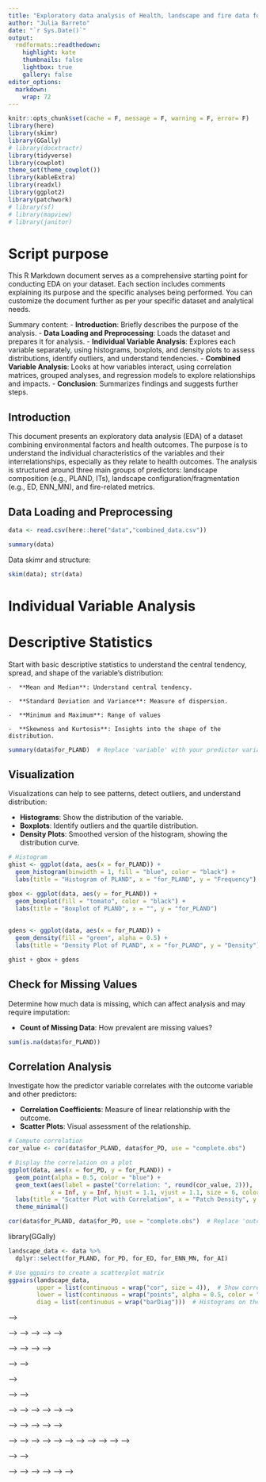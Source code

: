 ```yaml
---
title: "Exploratory data analysis of Health, landscape and fire data for Amazon project"
author: "Julia Barreto"
date: "`r Sys.Date()`"
output:
  rmdformats::readthedown:
    highlight: kate
    thumbnails: false
    lightbox: true
    gallery: false
editor_options: 
  markdown: 
    wrap: 72
---
```


```r
knitr::opts_chunk$set(cache = F, message = F, warning = F, error= F)
library(here)
library(skimr)
library(GGally)
# library(docxtractr)
library(tidyverse)
library(cowplot)
theme_set(theme_cowplot())
library(kableExtra)
library(readxl)
library(ggplot2)
library(patchwork)
# library(sf)
# library(mapview)
# library(janitor)
```

# Script purpose

This R Markdown document serves as a comprehensive starting point for conducting EDA on your dataset. Each section includes comments explaining its purpose and the specific analyses being performed. You can customize the document further as per your specific dataset and analytical needs. 

Summary content:
- **Introduction**: Briefly describes the purpose of the analysis.
- **Data Loading and Preprocessing**: Loads the dataset and prepares it for analysis.
- **Individual Variable Analysis**: Explores each variable separately, using histograms, boxplots, and density plots to assess distributions, identify outliers, and understand tendencies.
- **Combined Variable Analysis**: Looks at how variables interact, using correlation matrices, grouped analyses, and regression models to explore relationships and impacts.
- **Conclusion**: Summarizes findings and suggests further steps.


## Introduction
 
This document presents an exploratory data analysis (EDA) of a dataset combining environmental factors and health outcomes. The purpose is to understand the individual characteristics of the variables and their interrelationships, especially as they relate to health outcomes. The analysis is structured around three main groups of predictors: landscape composition (e.g., PLAND, ITs), landscape configuration/fragmentation (e.g., ED, ENN_MN), and fire-related metrics.

## Data Loading and Preprocessing

```r
data <- read.csv(here::here("data","combined_data.csv"))

summary(data)
```

Data skimr and structure:
```r
skim(data); str(data)
```


# Individual Variable Analysis

# Descriptive Statistics
Start with basic descriptive statistics to understand the central tendency, spread, and shape of the variable's distribution:

    -  **Mean and Median**: Understand central tendency.
  
    -  **Standard Deviation and Variance**: Measure of dispersion.
    
    -  **Minimum and Maximum**: Range of values
    
    -  **Skewness and Kurtosis**: Insights into the shape of the distribution.

```r
summary(data$for_PLAND)  # Replace 'variable' with your predictor variable name
```

## Visualization
Visualizations can help to see patterns, detect outliers, and understand distribution:

  - **Histograms**: Show the distribution of the variable.
  - **Boxplots**: Identify outliers and the quartile distribution.
  - **Density Plots**: Smoothed version of the histogram, showing the distribution curve.

```r
# Histogram
ghist <- ggplot(data, aes(x = for_PLAND)) + 
  geom_histogram(binwidth = 1, fill = "blue", color = "black") +
  labs(title = "Histogram of PLAND", x = "for_PLAND", y = "Frequency")

gbox <- ggplot(data, aes(y = for_PLAND)) + 
  geom_boxplot(fill = "tomato", color = "black") +
  labs(title = "Boxplot of PLAND", x = "", y = "for_PLAND")
  
  
gdens <- ggplot(data, aes(x = for_PLAND)) + 
  geom_density(fill = "green", alpha = 0.5) +
  labs(title = "Density Plot of PLAND", x = "for_PLAND", y = "Density")

ghist + gbox + gdens
```

## Check for Missing Values
Determine how much data is missing, which can affect analysis and may require imputation:

  - **Count of Missing Data**: How prevalent are missing values?

```r
sum(is.na(data$for_PLAND))
```


## Correlation Analysis
Investigate how the predictor variable correlates with the outcome variable and other predictors:

  - **Correlation Coefficients**: Measure of linear relationship with the outcome.
  - **Scatter Plots**: Visual assessment of the relationship.


```r
# Compute correlation
cor_value <- cor(data$for_PLAND, data$for_PD, use = "complete.obs")

# Display the correlation on a plot
ggplot(data, aes(x = for_PD, y = for_PLAND)) +
  geom_point(alpha = 0.5, color = "blue") +
  geom_text(aes(label = paste("Correlation: ", round(cor_value, 2))), 
            x = Inf, y = Inf, hjust = 1.1, vjust = 1.1, size = 6, color = "red") +
  labs(title = "Scatter Plot with Correlation", x = "Patch Density", y = "PLAND") +
  theme_minimal()

```

```r
cor(data$for_PLAND, data$for_PD, use = "complete.obs")  # Replace 'outcome' with your outcome variable name
```
library(GGally)

```r
landscape_data <- data %>% 
  dplyr::select(for_PLAND, for_PD, for_ED, for_ENN_MN, for_AI)

# Use ggpairs to create a scatterplot matrix
ggpairs(landscape_data, 
        upper = list(continuous = wrap("cor", size = 4)),  # Show correlation coefficients in upper panel
        lower = list(continuous = wrap("points", alpha = 0.5, color = "darkgreen")),  # Scatter plots in lower panel
        diag = list(continuous = wrap("barDiag")))  # Histograms on the diagonal
```


<!-- ## aqui aqui aquiaqui -->
<!-- ```{r, eval= FALSE} -->
<!-- # Scatter plot using ggplot2 -->
<!-- ggplot(data, aes(x = outcome, y = variable)) +  -->
<!--   geom_point(alpha = 0.5, color = "blue") + -->
<!--   labs(title = "Scatter Plot of Outcome vs. Variable", x = "Outcome", y = "Variable") + -->
<!--   theme_minimal() -->
<!-- ``` -->


<!-- ## Cross-tabulation and Grouped Statistics (for categorical variables) -->
<!-- If the variable is categorical, look at how different categories relate to the outcome: -->

<!--     - **Frequency Tables**: Count of cases in each category. -->
<!-- Grouped Mean/Median: Comparison of the outcome across categories. -->

<!-- ```{r} -->
<!-- table(data$for_PLAND) -->
<!-- aggregate(data$outcome ~ data$for_PLAND, data = data, FUN = mean) -->
<!-- ``` -->


<!-- ## Advanced Analysis -->
<!-- Depending on the nature of the data and the research questions, you might consider more advanced analyses: -->

<!--     - **Factor Analysis**: For reducing dimensionality in multiple related predictors. -->
<!--     - **ANOVA or Chi-squared Tests**: To test differences between groups for continuous and categorical variables, respectively. -->

<!-- ```{r} -->
<!-- anova_result <- aov(data$outcome ~ data$for_PLAND, data = data) -->
<!-- summary(anova_result) -->
<!-- ``` -->

<!-- ## Time Series Analysis -->
<!-- For time-dependent data, analyze patterns over time: -->

<!--     - **Trend Analysis**: Understanding long-term movement. -->
<!--     - **Seasonality**: Regular pattern of variability within certain time frames. -->

<!-- ```{r} -->
<!-- plot(ts(data$for_PLAND), main = "Time Series Plot of Variable") -->
<!-- ``` -->

<!-- ## Interaction Effects -->
<!-- Examine how the predictor interacts with other variables to affect the outcome: -->

<!--     - **Interaction Term in Regression Model**: Check if the combination of two predictors has a different effect than each predictor alone. -->

<!-- ```{r} -->
<!-- lm_result <- lm(outcome ~ variable * other_variable, data = data) -->
<!-- summary(lm_result) -->
<!-- ``` -->


<!-- ________________________ -->


<!-- ## Landscape Composition -->

<!-- PLAND Percentage of forest: -->
<!-- ```{r} -->
<!-- # View a summary of the PLAND variable -->
<!-- summary(data$for_PLAND) -->
<!-- ``` -->


<!-- ```{r} -->
<!-- # Summarize the amount of missing data for the PLAND variable -->
<!-- sum(is.na(data$for_PLAND)) -->

<!-- # Investigate Data Content, why so many NAs -->
<!-- ``` -->


<!-- Percentage of forest: -->

<!-- ```{r} -->
<!-- hist(data$for_PLAND, main="Histogram of PLAND", xlab="Percentage Land Descriptor", breaks=30) -->
<!-- ``` -->

<!-- ```{r, fig.height= 6, fig.width= 8} -->
<!-- # Boxplot for PLAND, exclude NA values explicitly -->
<!-- boxplot(data$for_PLAND[!is.na(data$for_PLAND)], main="Boxplot of PLAND") -->
<!-- ``` -->


<!-- ## Landscape Configuration/Fragmentation -->

<!-- Edge Density (ED) -->
<!-- ```{r} -->
<!-- plot(density(data$ED, na.rm = TRUE), main="Density Plot of Edge Density") -->
<!-- ``` -->

<!-- Nearest Neighbor Distance (ENN_MN): -->
<!-- ```{r} -->
<!-- hist(data$ENN_MN, main="Histogram of Euclidean Nearest Neighbor Distance", xlab="Distance", breaks=30) -->
<!-- ``` -->



<!-- # Fire-related Metrics -->

<!-- ## Fire frequency -->

<!-- Summary and Plot of Fire Data -->

<!-- ```{r} -->
<!-- summary(data$fire_SUM) -->
<!-- hist(data$fire_SUM, main="Histogram of Fire-related Incidences", xlab="Count", breaks=30) -->
<!-- ``` -->


<!-- ## Fire pollutants -->


<!-- # Combined Variable Analysis -->




<!-- ## Correlation Matrix: -->


<!-- ```{r} -->
<!-- cor_data <- data %>% select(PLAND, tot_IT, ED, ENN_MN, fire_related) %>% -->
<!--   na.omit() %>% -->
<!--   cor() -->
<!-- corrplot(cor_data, method="circle") -->
<!-- ``` -->



<!-- # Grouped Analysis by Health Outcome -->


<!-- ```{r} -->
<!-- # Example of a grouped analysis: mean values of predictors by levels of a health outcome -->
<!-- aggregate(cbind(PLAND, ED) ~ health_outcome, data=data, FUN=mean) -->
<!-- Regression Analysis -->
<!-- ``` -->


<!-- ```{r} -->
<!-- lm_result <- lm(health_outcome ~ PLAND + tot_IT + ED + ENN_MN + fire_related, data=data) -->
<!-- summary(lm_result) -->
<!-- ``` -->

<!-- ## Conclusion -->

<!-- This section will summarize the key findings from the exploratory data analysis and suggest potential areas for further research or detailed analysis based on the initial findings. -->



<!--   ____________________________ -->

<!-- ## Disease groupings -->
<!-- Separating into diseases groups (below). (Queries; Q1) Disease groupings are up to discussion, currently using zoonotic and fire-related diseases. The later fire-related diseases are separated into respiratory and cardiovascular. But could also work as acute and chronic. Cerebral infarction and conjunctival disorders occupy circulatory, and pulmonary chronic occupy respiratory. -->

<!-- ```{r} -->
<!-- # Define vectors for disease categories to centralize control and enhance maintainability -->
<!-- zoonotic_diseases <- c("malaria", "visceral_leishmaniasis", "cutaneous_leishmaniasis", -->
<!--                        "chagas", "hantavirus", "rickettsia") -->

<!-- respiratory_diseases <- c("bronchial_emphysema", "chronic_resp", "pneumonia", -->
<!--                           "pharyngitis", "tonsillitis", "laryngitis", "tracheitis", -->
<!--                           "acute_resp", "bronchitis", "neoplasm_respiratory", -->
<!--                           "pulmonary_embolism") -->

<!-- cardiovascular_diseases <- c("conduct_cardiac", "cerebral_infarction", -->
<!--                              "myocardial", "conjunctivitis") -->
<!-- ``` -->

<!--     - Zoonotic diseases: "Malaria", "Leishmaniasis Visceral", "Cutaneous Leishmaniasis", "Chagas disease", "Hantavirus", and "Rickettsia disease – spotted fever". -->

<!--     - Fire-related and respiratory diseases (n= 11): "Neoplasm of trachea, bronchi, and lungs", "Pulmonary embolism", "Pharyngitis", "Tonsillitis", "Other acute upper respiratory tract infections", "Pneumonia", "Acute bronchitis and bronchiolitis", "Laryngitis", "Tracheitis", "Bronchial emphysema", "Other chronic obstructive pulmonary diseases". -->

<!--     - Fire-related cand ardiovascular diseases (n= 4): "Conduct disorders and cardiac arrhythmias", "Cerebral infarction", "Acute myocardial infarction", "Conjunctivitis and other conjunctival disorders". -->

<!--     - Fire-related acute diseases (n= 9): Pharyngitis, Tonsillitis, Other acute upper respiratory tract infections, Pneumonia, Acute bronchitis and bronchiolitis, Laryngitis, Tracheitis, Acute myocardial infarction, Conjunctivitis and other conjunctival disorders -->

<!--     - Fire-relatedchronic diseases (n= 6): Neoplasm of trachea, bronchi, and lungs, Pulmonary embolism, Bronchial emphysema, Other chronic obstructive pulmonary diseases, Conduct disorders and cardiac arrhythmias, Cerebral infarction. -->



<!-- ```{r} -->
<!-- # Update dataset with new categories using centralized control lists -->
<!-- diseases <- diseases %>% -->
<!--   mutate( -->
<!--     G2_respcard = case_when( -->
<!--       abbreviation %in% zoonotic_diseases ~ "zoonotic",  # Easy update and checking of disease types -->
<!--       abbreviation %in% respiratory_diseases ~ "respiratory", -->
<!--       abbreviation %in% cardiovascular_diseases ~ "cardiovascular" -->
<!--     ), -->
<!--     G3_fireindzoo = case_when( -->
<!--       abbreviation %in% zoonotic_diseases ~ abbreviation,  # Direct mapping to maintain traceability of zoonotic diseases -->
<!--       TRUE ~ "fire_related"  # Default category for non-zoonotic diseases -->
<!--     ), -->
<!--     G1_firezoo = if_else(G2_respcard != "zoonotic", "fire_related", "zoonotic"),  # Binary categorization to facilitate analysis -->
<!--     G4_acutechron = case_when( -->
<!--       abbreviation %in% respiratory_diseases[c(8, 9, 10, 11, 12, 13)] ~ "acute",  # Subsetting to specify acute respiratory diseases -->
<!--       abbreviation %in% respiratory_diseases[c(1, 2, 4, 10)] ~ "chronic",  # Subsetting to specify chronic respiratory diseases -->
<!--       TRUE ~ "zoonotic"  # Fallback to zoonotic if neither acute nor chronic -->
<!--     ) -->
<!--   ) -->

<!-- ``` -->


<!-- AQUIAQUI check if that'll be necessary here -->
<!-- ```{r, eval= FALSE} -->
<!-- # Create a dataset with counts for G2_respcard grouping -->
<!-- count_G2 <- diseases %>% -->
<!--   group_by(G2_respcard) %>% -->
<!--   summarise(count = n_distinct(abbreviation), .groups = 'drop') -->

<!-- # Create a dataset with counts for G3_fireindzoo grouping -->
<!-- count_G3 <- diseases %>% -->
<!--   group_by(G3_fireindzoo) %>% -->
<!--   summarise(count = n_distinct(abbreviation), .groups = 'drop') -->

<!-- # Create a dataset with counts for G1_firezoo grouping -->
<!-- count_G1 <- diseases %>% -->
<!--   group_by(G1_firezoo) %>% -->
<!--   summarise(count = n_distinct(abbreviation), .groups = 'drop') -->

<!-- # Create a dataset with counts for G4_acutechron grouping -->
<!-- count_G4 <- diseases %>% -->
<!--   group_by(G4_acutechron) %>% -->
<!--   summarise(count = n_distinct(abbreviation), .groups = 'drop') -->


<!-- # Join these counts back to the original dataset -->
<!-- diseases <- diseases %>% -->
<!--   left_join(count_G2, by = "G2_respcard") %>% -->
<!--   rename(count_G2 = count) %>% -->
<!--   left_join(count_G3, by = "G3_fireindzoo") %>% -->
<!--   rename(count_G3 = count) %>% -->
<!--   left_join(count_G1, by = "G1_firezoo") %>% -->
<!--   rename(count_G1 = count) %>% -->
<!--   left_join(count_G4, by = "G4_acutechron") %>% -->
<!--   rename(count_G4 = count) -->
<!-- ``` -->


<!-- NOTES: -->

<!-- *Group* 4 focus on acute vs chronic diseases: To separate the diseases into categories of acute and chronic based on your list, we can classify them based on common medical definitions where acute diseases are typically rapid onset and of short duration, and chronic diseases are long-developing syndromes. Here's a categorization based on the descriptions: -->

<!-- Acute Diseases: -->
<!-- - **Acute bronchitis and bronchiolitis** -->
<!-- - **Acute myocardial infarction** -->
<!-- - **Cerebral infarction** -->
<!-- - **Conjunctivitis and other conjunctival disorders** -->
<!-- - **Laryngitis** -->
<!-- - **Other acute upper respiratory tract infections** -->
<!-- - **Pharyngitis** -->
<!-- - **Pneumonia** -->
<!-- - **Tonsillitis** -->
<!-- - **Tracheitis** -->

<!-- Chronic Diseases: -->
<!-- - **Bronchial emphysema** -->
<!-- - **Conduct disorders and cardiac arrhythmias** (including chronic arrhythmias) -->
<!-- - **Neoplasm of trachea, bronchi, and lungs** (neoplasms are typically considered chronic) -->
<!-- - **Other chronic obstructive pulmonary diseases** -->
<!-- - **Pulmonary embolism** (can be considered part of chronic pulmonary conditions, although the event itself is acute) -->

<!-- Diseases with Both Acute and Chronic Phases: -->
<!-- Some diseases can have both acute and chronic phases depending on their development and management, such as **Hantavirus** (acute initially, but can have long-lasting effects) -->

<!-- This separation considers typical medical knowledge and the nature of these diseases. If a specific disease's classification differs from typical scenarios or more context is provided, adjustments may be necessary. -->


<!-- # Importing and organizing datasets: -->

<!-- ## Bolivia -->

<!-- ```{r} -->
<!-- data_bolivia <- read_excel(here("../Health_data/Bolivia/Final/Organized", "Bolivia_data.xlsx")) -->

<!-- knitr::kable((data_bolivia %>% -->
<!--   sample_n(20, replace = FALSE)), booktabs = TRUE) %>% -->
<!--   kable_styling(latex_options = "scale_down") %>% -->
<!--   column_spec(1:ncol(data_bolivia), width = "auto") -->
<!-- ``` -->

<!-- Organized by department, supposedly state. It contains COD that gathers country ("BO") and municipality code number (e.g. 10101). -->

<!-- Tidying to standardize: -->
<!-- - rename columns to lower case, department -->
<!-- - order department, country+municipality code, municipality name -->
<!-- - "scale" column that stands for scale of data content -->

<!-- ```{r} -->
<!-- data_bolivia <- data_bolivia %>% -->
<!--   rename(department = DEPARTAMENT) %>% -->
<!--   mutate(scale= "municipality", -->
<!--          country= "Bolivia") %>% -->
<!--   select(country, department, COD, municipality, scale, -->
<!--          -code_municipality, year, 6:19) -->
<!-- ``` -->

<!-- ### Health data prepapartion and treat -->

<!-- Timespan available from `r paste0(range(data_bolivia$year)[1], " to ", range(data_bolivia$year)[2])`. -->

<!-- ```{r} -->
<!-- range(data_bolivia$year) -->
<!-- # check if necessary to correct any wrong string (unique(data_bolivia$year)) or class not numeric (class(data_bolivia$year)) -->

<!-- ``` -->

<!-- Available diseases: -->
<!-- ```{r} -->
<!-- names(data_bolivia)[7:dim(data_bolivia)[2]] -->
<!-- ``` -->


<!-- Divergences and decisions: -->

<!--     - leishmaniasis: visceral or cutaneous? Decided to keep as it can fit broader groupings as zoonotic. -->

<!--     - cardiovascular: broader disease naming than those present on our our original dataset. As there is no good fit to any of the specific cardiocvascular diseases demanded ("Acute myocardial infarction" and "Conduct disorders and cardiac arrhythmias"), we'll keep as broade G2_cardresp grouping. Decided to keep as so. -->

<!--     - respiratory_symptomatic: likewise, can't break down in specific respiratory diseases from original dataset ( "Acute bronchitis and bronchiolitis", "Bronchial emphysema", "Laryngitis", "Neoplasm of trachea, bronchi, and lungs", "Other acute upper respiratory tract infections", "Other chronic obstructive pulmonary diseases", "Pharyngitis", "Pneumonia", "Pulmonary embolism", "Tonsillitis", "Tracheitis"). Decided to edit to respitatory, match G2_cardresp. -->
<!-- ```{r} -->
<!-- data_bolivia <- data_bolivia %>% -->
<!--   dplyr::rename("respiratory"= respiratory_symptomatic) -->
<!-- ``` -->

<!--     - ARI_no_pneumonia: Besides logic column `r unique(data_bolivia$ARI_no_pneumonia)`, column unclear purpose without further details as neither the researcher could provide clarification nor metadata. Unsolvale, therefore removed. -->
<!-- ```{r, echo= FALSE} -->
<!-- data_bolivia <- data_bolivia %>% -->
<!--   dplyr::select(-ARI_no_pneumonia) -->
<!-- ``` -->
<!--     - avian_influenza0809: not useful for project purposes, besides logic column `r unique(data_bolivia$avian_influenza0809)`. Unsolvale, therefore removed. -->
<!-- ```{r, echo= FALSE} -->
<!-- data_bolivia <- data_bolivia %>% -->
<!--   dplyr::select(-avian_influenza0809) -->
<!-- ``` -->

<!--     - smear_negative_tbc: column with unclear purpose, and without further details as neither the researcher could provide clarification nor metadata. Unsolvale, therefore removed. -->
<!-- ```{r, echo= FALSE} -->
<!-- data_bolivia <- data_bolivia %>% -->
<!--   dplyr::select(-smear_negative_tbc) -->
<!-- ``` -->

<!--     - Suspicion columns (`r names(data_bolivia)[grep("_suspicion", names(data_bolivia))]`): not useful for project purposes. Unsolvale, therefore removed. -->
<!-- ```{r, echo=FALSE} -->
<!-- # trying to sum up fire related and zoonotic -->
<!-- data_bolivia <- data_bolivia %>% -->
<!--   dplyr::select(-grep("_suspicion", names(data_bolivia))) -->
<!-- ``` -->



<!-- ### Standardise among datasets -->
<!-- o create a script that matches and renames disease-related columns in your data_bolivia dataset based on a list of abbreviations and then groups these diseases similar to the groupings you previously described, we'll take the following steps: -->

<!-- Step 1: Define Abbreviations and Groupings -->
<!-- First, we'll assume you have a data frame named diseases that contains a column abbreviation with disease abbreviations. We'll also define your groupings based on the descriptions provided earlier. -->

<!-- Step 2: Matching and Renaming Columns -->
<!-- We'll use string matching to rename the disease-related columns in data_bolivia to align with the abbreviations from diseases$abbreviation. After renaming, we'll apply the groupings. -->

<!-- Here's the complete script to achieve this: -->

<!-- ```{r} -->


<!-- # Find and rename matching columns in 'data_bolivia' -->
<!-- column_names <- names(data_bolivia)[7:dim(data_bolivia)[2]]  # Only disease-related columns -->
<!-- target_names <- diseases$abbreviation -->

<!-- # Function to find the best match and return NA if the match is poor -->
<!-- match_and_rename <- function(name) { -->
<!--   distances <- stringdist::stringdist(tolower(name), target_names) -->
<!--   if(min(distances) <= 5) {  # Threshold can be adjusted -->
<!--     return(target_names[which.min(distances)]) -->
<!--   } else { -->
<!--     return(NA) -->
<!--   } -->
<!-- } -->

<!-- # Apply the function to find best matches for renaming -->
<!-- matches <- sapply(column_names, match_and_rename) -->
<!-- names(data_bolivia)[7:dim(data_bolivia)[2]] <- ifelse(is.na(matches), column_names, matches) -->

<!-- # Verify the renamed columns -->
<!-- print(names(data_bolivia)) -->

<!-- # # Append grouping columns based on the matched abbreviations -->
<!-- # data_bolivia2 <- data_bolivia %>% -->
<!-- #   pivot_longer(cardiovascular:respiratory, names_to = "abbreviation", values_to = "n_cases") %>% -->
<!-- #   left_join(diseases %>% -->
<!-- #               dplyr::select(-Diseases_name, -ICD), by = "abbreviation") %>% -->
<!-- #     pivot_wider(names_from = c(abbreviation, G2_respcard, G3_fireindzoo, G1_firezoo, G4_acutechron), values_from = c(n_cases, n_cases, n_cases, n_cases, n_cases)) -->


<!-- # Verify the structure with new groupings -->
<!-- print(head(data_bolivia)) -->
<!-- ``` -->


<!-- Final diseases renamed to standardize among datasets: -->

<!-- I'll do so by identifying the closest matches to the abbreviations I created earlier and rename them. Useful but not final. -->

<!-- ```{r} -->
<!-- # Modified function with debugging output -->
<!-- find_closest_matches_with_warnings <- function(column_names, target_names, threshold = 3) { # Lowered threshold for testing -->
<!--   matches <- sapply(column_names, function(column) { -->
<!--     distances <- stringdist::stringdist(column, target_names) -->
<!--     min_distance <- min(distances) -->
<!--     closest_match <- target_names[which.min(distances)] -->

<!--     # Debugging output -->
<!--     print(paste("Column:", column, "Closest Match:", closest_match, "Distance:", min_distance)) -->

<!--     if (min_distance > threshold) { -->
<!--       warning(paste("Match may not be reliable for column:", column, -->
<!--                     "-> Closest match:", closest_match, -->
<!--                     "with a distance of:", min_distance)) -->
<!--     } -->

<!--     return(closest_match) -->
<!--   }) -->

<!--   return(matches) -->
<!-- } -->

<!-- column_names <- names(data_bolivia)[7:dim(data_bolivia)[2]] -->
<!-- target_names <- diseases$abbreviation  # Make sure this is properly populated -->

<!-- # Find the closest matches, setting a reasonable threshold for warnings -->
<!-- closest_matches <- find_closest_matches_with_warnings(column_names, target_names, threshold = 2) -->

<!-- # Create a named vector for renaming purposes -->
<!-- names(closest_matches) <- column_names -->

<!-- closest_matches <- find_closest_matches_with_warnings(column_names, target_names, -->
<!--                                                       threshold = 3) -->

<!-- # Print to verify contents -->
<!-- print(column_names) -->
<!-- print(target_names) -->

<!-- # Print the results along with any warnings generated -->
<!-- print(data.frame(Column = column_names, Closest_Match = closest_matches)) -->

<!-- ``` -->



<!-- ### Save tidy dataset for Bolivia -->

<!-- Summary BO data treatment/cleaning: -->
<!--   - Remove suspicion cases (chat with PP) -->
<!--   - Remove the T/F "ARI no pneumonia" logical column -->
<!--   - Remove the T/F "avian influenza" logical column -->
<!--   - Remove the "smear_negative_tbc" for its unknown information -->
<!--   - Kept semi-clear columns that for individual diseases are unclear, but works for groupings -->

<!-- ```{r} -->
<!-- BO_full_clean <- data_bolivia -->

<!-- write.csv(BO_full_clean, file=here::here("data","bolivia_cleaned.csv"), -->
<!--           row.names=FALSE) -->
<!-- ``` -->

<!-- Bolivian dataset containing COD, year, diseases groups number of cases and number of diseases: -->
<!-- ```{r} -->


<!-- BO_tidy <- data_bolivia %>% -->
<!--   group_by(COD, year) %>% -->
<!--   summarise(chagas= chagas, -->
<!--             leishmaniasis= leishmaniasis, -->
<!--             malaria= malaria, -->
<!--             zoonotic = sum(chagas, leishmaniasis, malaria, na.rm= TRUE), -->
<!--             n_zoo= 3, -->
<!--             fire_related= sum(pneumonia, respiratory_symptomatic, smear_negative_tbc, cardiovascular, na.rm= TRUE), -->
<!--             n_firel= 4, -->
<!--             respiratory = sum(pneumonia, respiratory_symptomatic, smear_negative_tbc, na.rm= TRUE), -->
<!--             n_resp= 3, -->
<!--             cardiovascular = cardiovascular, -->
<!--             n_cardvasc= 1) -->

<!-- ``` -->



<!-- Data of number of cases/ diseases/ year: -->
<!-- To master with other datasets later -->
<!-- ```{r} -->
<!-- # BOlivia data per year -->
<!-- BO_year <- data_bolivia %>% -->
<!--   pivot_longer(7:dim(data_bolivia)[2], -->
<!--                names_to = "diseases", -->
<!--                values_to = "n_cases") %>% -->
<!--   group_by(year, diseases) %>% -->
<!--   summarise(n_cases= sum(n_cases, na.rm = TRUE)) -->


<!-- Bolivia <- BO_year %>% ungroup() %>% -->
<!--   group_by(diseases) %>% -->
<!--     summarise_at(vars(year), -->
<!--                  list(max = max, min= min)) %>% -->
<!--    mutate(timespan= paste0(min, "- ", max)) %>% -->
<!--    # Disease broad grouping F-R vs zoonotic diseases -->
<!--    mutate(disease_group= as.factor(case_when( -->
<!--     diseases == "cardiovascular" ~ "cardiovascular", -->
<!--     diseases %in% c("pneumonia", "respiratory_symptomatic", "smear_negative_tbc") ~ "respiratory", -->
<!--     diseases %in% c("chagas disease", "leishmaniasis", "malaria", "hantavirus_suspicion", "hemorrhagic_fever_suspicion") ~ "zoonotic"))) -->

<!-- BO_year <- BO_year %>% ungroup() %>% -->
<!--     left_join(Bolivia, by= "diseases") %>% -->
<!--     dplyr::select(diseases, year, n_cases, -->
<!--                   disease_group) %>% -->
<!--     arrange(diseases) %>% -->
<!--     drop_na() -->

<!-- master_year <- BO_year %>% -->
<!--   mutate(country= "Bolivia") %>% -->
<!--   dplyr::select(country, everything()) -->


<!-- Bolivia %>% arrange(diseases) %>% -->
<!--   dplyr::select(-min, -max) -->
<!-- ``` -->


<!-- ```{r} -->
<!-- # BO_year %>% ungroup() %>% -->
<!-- #   drop_na() %>% -->
<!-- #   dplyr::select(disease_group, year) %>% -->
<!-- #   group_by(disease_group) %>% -->
<!-- #     summarise_at(vars(year), -->
<!-- #                  list(max = max, min= min)) %>% -->
<!-- #    mutate(timespan= paste0(min, "- ", max)) %>% -->
<!-- #   dplyr::select(-min, -max) -->

<!-- control <- data.frame( -->
<!--   country= c("Bolivia", "", ""), scale= c("municipality", "", ""), aggregate(diseases~ disease_group,data= Bolivia, FUN = function(x) paste0(x,collapse = '; ')), -->
<!--   timespan= c("2001- 2019","2001- 2019","2001- 2019"), -->
<!--   Source= c("Ministerio de Salud y Deportes. (2021, 04 30). Reportes Estadísticos Vigilancia Epidemiológica. Retrieved 08 15, 2023, from Sistema Nacional de Información en Salud: https://estadisticas.minsalud.gob.bo/Default_Vigilancia.aspx", "", ""), -->
<!--   Researcher= c("Nerida Nadia H. Valero", "", ""), -->
<!--   Contact= c("neridanadia@gmail.com", " ", "")) -->
<!-- ``` -->

<!-- ## Brasil -->

<!-- Separated by disease, one dataset each. I'll compile into one. -->

<!-- #### Load diseases datasets: -->

<!-- Brazil's got a tricky code organization, that have both 7 and 6 digits for municipalities. Which is why we'll star from spatial data. -->

<!-- ```{r} -->
<!-- BR_shp <- st_read("../spatial/brasil/BR_Municipios_2020.shp") -->
<!-- BR_shp <- st_transform(BR_shp, crs = 4326) -->
<!-- st_crs(BR_shp) -->

<!-- # select amazonian states only to make lighter -->
<!-- BR_shp <- BR_shp %>% -->
<!--   filter(SIGLA_UF %in% -->
<!--     c("AC","AM","MA","AP","MT","PA","RO","RR","TO")) -->

<!-- BR_codes <- BR_shp %>% as.data.frame() %>% -->
<!--   mutate(country= "Brasil", -->
<!--          COD6BR = paste0("BR", str_sub(CD_MUN, start = 1, end = -2)), -->
<!--          municipality= NM_MUN, -->
<!--          department= SIGLA_UF) %>% -->
<!--   dplyr::select(country, department, -->
<!--                 municipality, COD, COD6BR) -->
<!-- ``` -->

<!-- ##### Respiratory (Fire-related) -->

<!-- ```{r} -->
<!-- resp_br <- read_xlsx(here("../Health_data/Brasil/grupos_IDs/", "Respiratorias_2008_2023.xlsx"), skip = 6) %>% -->
<!--   slice(1:772) %>% -->
<!--   dplyr::select(-"2024", -Total) %>% -->
<!--   mutate(across(2:17, ~ifelse(. == "-", NA, .))) %>% -->
<!--   mutate_at(2:17, as.numeric) %>% -->
<!--   rename(municipality= Município) %>% -->
<!--   mutate(across(where(is.numeric), ~replace_na(.x, 0))) %>% -->
<!--   separate(municipality, into= c("COD", "municipality"), -->
<!--            extra= "merge") %>% -->
<!--   mutate(COD= paste0("BR", COD), -->
<!--          scale= "municipality") %>% -->
<!--   pivot_longer(3:18, names_to = "year", -->
<!--                values_to = "resp") %>% -->
<!--   select(COD, scale, year, resp) -->

<!-- data_brasil <- BR_codes %>% -->
<!--   left_join(resp_br, by = c("COD6BR" = "COD")) -->

<!-- head(resp_br) -->
<!-- ``` -->

<!-- ##### Cardiovascular (Fire-related) -->

<!-- ```{r} -->
<!-- card_br <- read_xlsx(here("../Health_data/Brasil/grupos_IDs/", "Circulatorio_2008_2023.xlsx"), skip = 6) %>% -->
<!--   slice(1:772) %>% -->
<!--   dplyr::select(-"2024", -Total) %>% -->
<!--   mutate(across(3:19, ~ifelse(. == "-", NA, .))) %>% -->
<!--   mutate_at(3:19, as.numeric) %>% -->
<!--   rename(municipality= Município) %>% -->
<!--   mutate(across(where(is.numeric), ~replace_na(.x, 0))) %>% -->
<!--   mutate(COD= paste0("BR", COD), -->
<!--          scale= "municipality") %>% -->
<!--   pivot_longer(3:19, names_to = "year", -->
<!--                values_to = "cardiovasc") %>% -->
<!--   select(COD, scale, year, cardiovasc) -->

<!-- data_brasil <- data_brasil %>% -->
<!--   left_join(card_br %>% -->
<!--               dplyr::select(COD, year, cardiovasc), -->
<!--             by = c("COD6BR" = "COD", "year")) -->
<!-- ``` -->

<!-- ##### Chronics (Fire-related) -->

<!-- ```{r} -->
<!-- cron_br <- read_xlsx(here("../Health_data/Brasil/grupos_IDs/", "Cronicas_2008_2023.xlsx"), skip = 6) %>% -->
<!--   slice(1:772) %>% -->
<!--   dplyr::select(-"2024", -Total) %>% -->
<!--   mutate(across(3:19, ~ifelse(. == "-", NA, .))) %>% -->
<!--   mutate_at(3:19, as.numeric) %>% -->
<!--   rename(municipality= Município) %>% -->
<!--   mutate(across(where(is.numeric), ~replace_na(.x, 0))) %>% -->
<!--   mutate(COD= paste0("BR", COD), -->
<!--          scale= "municipality") %>% -->
<!--   pivot_longer(3:19, names_to = "year", -->
<!--                values_to = "chronic") %>% -->
<!--   select(COD, scale, year, chronic) -->

<!-- data_brasil <- data_brasil %>% -->
<!--   left_join(cron_br %>% -->
<!--               dplyr::select(COD, year, chronic), -->
<!--             by = c("COD6BR" = "COD", "year")) -->
<!-- ``` -->


<!-- ##### Acute (Fire-related) -->

<!-- ```{r} -->
<!-- acute_br <- read_xlsx(here("../Health_data/Brasil/grupos_IDs/", "Agudas_2008_2023.xlsx"), skip = 6) %>% -->
<!--   slice(1:772) %>% -->
<!--   dplyr::select(-"2024", -Total) %>% -->
<!--   mutate(across(2:17, ~ifelse(. == "-", NA, .))) %>% -->
<!--   mutate_at(2:17, as.numeric) %>% -->
<!--   rename(municipality= Município) %>% -->
<!--   mutate(across(where(is.numeric), ~replace_na(.x, 0))) %>% -->
<!--   separate(municipality, into= c("COD", "municipality"), -->
<!--            extra= "merge") %>% -->
<!--   mutate(COD= paste0("BR", COD), -->
<!--          scale= "municipality") %>% -->
<!--   pivot_longer(3:18, names_to = "year", -->
<!--                values_to = "acute") %>% -->
<!--   select(COD, scale, year, acute) -->

<!-- data_brasil <- data_brasil %>% -->
<!--   left_join(acute_br %>% -->
<!--               dplyr::select(COD, year, acute), -->
<!--             by = c("COD6BR" = "COD", "year")) -->
<!-- ``` -->


<!-- #### Zoonotic -->

<!-- First sample chagas to understand the template -->
<!-- ```{r} -->
<!-- chagas_br <- read.csv(here("../Health_data/Brasil", "Chagas_sinannet_cnv_chagasbr160806158_106_192_186.csv"), sep= ";", skip = 4, check.names = F) %>% -->
<!--   mutate_at(2:17, as.numeric) %>% -->
<!--   rename(municipality= 1) %>% -->
<!--   mutate(across(where(is.numeric), ~replace_na(.x, 0))) -->

<!-- head(chagas_br) -->
<!-- ``` -->

<!-- Tidying to standardize: -->
<!-- - remove weird tail lines -->
<!-- - pivot number of cases per years longer -->
<!-- - COD columns containing BR upfront -->
<!-- - add country column -->
<!-- - NA column for state/department -->
<!-- - order department, country+municipality code, municipality name -->
<!-- - "scale" column that stands for scale of data content -->

<!-- ```{r} -->
<!-- chagas_br <- chagas_br  %>% -->
<!--   slice(1:140) %>%  # remove weird lines -->
<!--   dplyr::select(-Total) %>% -->
<!--   separate(1,c("COD", "municipality"), -->
<!--            extra= "merge") %>% -->
<!--   mutate(COD= paste0("BR", COD), -->
<!--          department= NA, -->
<!--          scale= "municipality", -->
<!--          country= "Brasil") %>% -->
<!--   pivot_longer(3:18, names_to = "year", -->
<!--                values_to = "chagas") %>% -->
<!--   select(country, department, COD, municipality, scale, year, chagas) -->

<!-- data_brasil <- data_brasil %>% -->
<!--   left_join(chagas_br %>% -->
<!--               dplyr::select(COD, year, chagas), -->
<!--             by = c("COD6BR" = "COD", "year")) -->
<!-- ``` -->

<!-- Now the other diseases: -->
<!-- ```{r} -->
<!-- hanta_br <- read.csv(here("../Health_data/Brasil", "Hantavirose_sinannet_cnv_hantabr161020158_106_192_186.csv"), sep= ";", skip = 4, check.names = F) %>% -->
<!--   mutate_at(2:19, as.numeric) %>% -->
<!--   rename(municipality= 1) %>% -->
<!--     mutate(across(where(is.numeric), ~replace_na(.x, 0))) %>% -->
<!--   slice(1:45) %>%  # remove weird lines -->
<!--   dplyr::select(-Total) %>% -->
<!--   separate(1,c("COD", "municipality"), extra = "merge") %>% -->
<!--   mutate(COD= paste0("BR", COD), -->
<!--          department= NA, -->
<!--          scale= "municipality", -->
<!--          country= "Brasil") %>% -->
<!--   pivot_longer(3:18, names_to = "year", -->
<!--                values_to = "hantavirus") %>% -->
<!--   select(country, department, COD, municipality, scale, year, hantavirus) -->

<!-- data_brasil <- data_brasil %>% -->
<!--   left_join(hanta_br %>% -->
<!--               dplyr::select(COD, year, hantavirus), -->
<!--             by = c("COD6BR" = "COD", "year")) -->

<!-- leishT_br <- read.csv(here("../Health_data/Brasil", "Leish_Tegumentar_sinannet_cnv_leishvbr161200158_106_192_186.csv"), sep= ";", skip = 5, check.names = F) %>% -->
<!--   mutate_at(2:17, as.numeric) %>% -->
<!--   rename(municipality= 1) %>% -->
<!--     mutate(across(where(is.numeric), ~replace_na(.x, 0))) -->

<!-- # there are offending strings to the vector, fixing: -->
<!-- leishT_br$municipality <- stringr::str_conv(leishT_br$municipality, "UTF-8") -->

<!-- leishT_br <- leishT_br  %>% -->
<!--   slice(1:766) %>%  # remove weird lines -->
<!--   dplyr::select(-Total) %>% -->
<!--   separate(1, c("COD", "municipality"), extra = "merge") %>% -->
<!--   mutate(COD= paste0("BR", COD), -->
<!--          department= NA, -->
<!--          scale= "municipality", -->
<!--          country= "Brasil") %>% -->
<!--   pivot_longer(3:18, names_to = "year", -->
<!--                values_to = "leish_teg") %>% -->
<!--   select(country, department, COD, municipality, scale, year, leish_teg) -->

<!-- data_brasil <- data_brasil %>% -->
<!--   left_join(leishT_br %>% dplyr::select(COD, year, leish_teg), -->
<!--             by = c("COD6BR" = "COD", "year")) -->

<!-- leishV_br <- read.csv(here("../Health_data/Brasil", "Leish_Visceral_sinannet_cnv_leishvbr161200158_106_192_186.csv"), sep= ";", skip = 5, check.names = F) %>% -->
<!--   mutate_at(2:33, as.numeric) %>% -->
<!--   rename(municipality= 1) %>% -->
<!--     mutate(across(where(is.numeric), ~replace_na(.x, 0)))  %>% -->
<!--   slice(1:373) %>%  # remove weird lines -->
<!--   dplyr::select(-Total) %>% -->
<!--   separate(1, c("COD", "municipality"), extra = "merge") %>% -->
<!--   mutate(COD= paste0("BR", COD), -->
<!--          department= NA, -->
<!--          scale= "municipality", -->
<!--          country= "Brasil") %>% -->
<!--   pivot_longer(3:34, names_to = "year", -->
<!--                values_to = "leish_visc") %>% -->
<!--   select(country, department, COD, municipality, scale, year, leish_visc) -->

<!-- data_brasil <- data_brasil %>% -->
<!--   left_join(leishV_br %>% dplyr::select(COD, year, leish_visc), -->
<!--             by = c("COD6BR" = "COD", "year")) -->

<!-- malaria_br <- read.csv(here("../Health_data/Brasil", "Malaria_sinannet_cnv_malabr161444158_106_192_186.csv"), sep= ";", skip = 5, check.names = F) %>% -->
<!--   mutate_at(2:19, as.numeric) %>% -->
<!--   rename(municipality= 1) %>% -->
<!--     mutate(across(where(is.numeric), ~replace_na(.x, 0))) %>% -->
<!--   slice(1:148) %>%  # remove weird lines -->
<!--   dplyr::select(-Total) %>% -->
<!--   separate(1, c("COD", "municipality"), extra = "merge") %>% -->
<!--   mutate(COD= paste0("BR", COD), -->
<!--          department= NA, -->
<!--          scale= "municipality", -->
<!--          country= "Brasil") %>% -->
<!--   pivot_longer(3:20, names_to = "year", -->
<!--                values_to = "malaria") %>% -->
<!--   select(country, department, COD, municipality, scale, year, malaria) -->

<!-- data_brasil <- data_brasil %>% -->
<!--   left_join(malaria_br %>% dplyr::select(COD, year, malaria), -->
<!--             by = c("COD6BR" = "COD", "year")) %>% -->
<!--   mutate(across(where(is.numeric), ~replace_na(.x, 0))) -->
<!-- ``` -->


<!-- ```{r echo= FALSE} -->
<!-- knitr::kable((data_brasil %>% -->
<!--   sample_n(20, replace = FALSE)), booktabs = TRUE) %>% -->
<!--   kable_styling(latex_options = "scale_down") %>% -->
<!--   column_spec(1:ncol(data_brasil), width = "auto") -->
<!-- ``` -->

<!-- Save tidy dataset, the closer to raw: -->
<!-- ```{r} -->
<!-- BR_full_clean <- data_brasil -->

<!-- write.csv(BR_full_clean, file=here::here("data","brasil_cleaned.csv"), -->
<!--           row.names=FALSE) -->
<!-- # remove 6 number code to standardise one COD column -->
<!-- data_brasil <- data_brasil %>% -->
<!--   dplyr::select(-COD6BR) %>% -->
<!--   drop_na(year) -->

<!-- ``` -->

<!-- ### Health data prepapartion and treat -->

<!-- Timespan available from `r paste0(range(data_brasil$year)[1], " to ", range(data_brasil$year)[2])`. -->

<!-- ```{r} -->
<!-- range(data_brasil$year) -->
<!-- # check if necessary to correct any wrong string (unique(data_brasil$year)) or class not numeric (class(data_brasil$year)) -->
<!-- ``` -->

<!-- Available diseases: -->
<!-- ```{r} -->
<!-- names(data_brasil)[7:dim(data_brasil)[2]] -->
<!-- ``` -->

<!-- Data of number of cases/ diseases/ year: -->
<!-- To master with other datasets later -->
<!-- ```{r} -->
<!-- # Brasil data per year -->
<!-- BR_year <- data_brasil %>% -->
<!--   pivot_longer(7:dim(data_brasil)[2], -->
<!--                names_to = "diseases", -->
<!--                values_to = "n_cases") %>% -->
<!--   group_by(year, diseases) %>% -->
<!--   summarise(n_cases= sum(n_cases, na.rm = TRUE)) -->

<!-- Brasil <- BR_year %>% ungroup() %>% -->
<!--   group_by(diseases) %>% -->
<!--     summarise_at(vars(year), -->
<!--                  list(max = max, min= min)) %>% -->
<!--    mutate(timespan= paste0(min, "- ", max)) %>% -->
<!--    # Disease broad grouping F-R vs zoonotic diseases -->
<!--    mutate(disease_group= case_when( -->
<!--      diseases== "fire_related"~ "fire-related", -->
<!--      diseases %in% c("chagas", "fire_related", "hantavirus", "leish_teg", "leish_visc", "malaria") ~ "zoonotic"), -->
<!--      D2= ifelse(diseases == "leish_teg" | diseases == "leish_visc", "leishmaniasis", diseases)) -->

<!-- BR_year <- BR_year %>% ungroup() %>% -->
<!--     left_join(Brasil, by= "diseases") %>% -->
<!--     dplyr::select(diseases, year, n_cases, -->
<!--                   disease_group) %>% -->
<!--     arrange(diseases) %>% -->
<!--     drop_na() -->

<!-- master_year <- rbind(master_year, -->
<!--           BR_year %>% -->
<!--   mutate(country= "Brasil") %>% -->
<!--   dplyr::select(country, everything())) -->


<!-- Brasil %>% arrange(diseases) %>% -->
<!--   dplyr::select(-min, -max) -->
<!-- ``` -->


<!-- ### Summary BR data treatment -->
<!--   - Coerce na into zeros -->
<!--   - no state/department columns, only at the scale of analysis level= municipality -->
<!--   - Got COD by matching municipality names -->
<!--   - Fire-related disases data gathered both types, see necessity to tear apart, dep analytical approach -->

<!-- ```{r} -->
<!-- # BR_year %>% ungroup() %>% -->
<!-- #   drop_na() %>% -->
<!-- #   dplyr::select(disease_group, year) %>% -->
<!-- #   group_by(disease_group) %>% -->
<!-- #     summarise_at(vars(year), -->
<!-- #                  list(max = max, min= min)) %>% -->
<!-- #    mutate(timespan= paste0(min, "- ", max)) %>% -->
<!-- #   dplyr::select(-min, -max) -->

<!-- control <- rbind(control, -->
<!--   c(country= "Brasil", scale= "municipality", -->
<!--     aggregate(diseases~ disease_group,data= Brasil, FUN = function(x) paste0(x,collapse = '; '))[1,], -->
<!--   timespan= "2006-2019", -->
<!--   Source= "https://datasus.saude.gov.br/acesso-a-informacao/doencas-e-agravos-de-notificacao-de-2007-em-diante-sinan/ ; https://datasus.saude.gov.br/informacoes-de-saude-tabnet/ ; http://tabnet.datasus.gov.br/cgi/deftohtm.exe?sinannet/cnv/chagasbr.def ; http://tabnet.datasus.gov.br/cgi/deftohtm.exe?sinannet/cnv/hantabr.def ; http://tabnet.datasus.gov.br/cgi/deftohtm.exe?sinannet/cnv/leishvbr.def ; http://tabnet.datasus.gov.br/cgi/deftohtm.exe?sinannet/cnv/ltabr.def ; http://tabnet.datasus.gov.br/cgi/deftohtm.exe?sinannet/cnv/malabr.def", -->
<!--                    Researcher= "Paula Prist", -->
<!--                    Contact= "prist@ecohealthalliance.org"), -->
<!--   c(country= "", scale= "", aggregate(diseases~ disease_group,data= Brasil, FUN = function(x) paste0(x,collapse = '; '))[2,], -->
<!--   timespan= "", -->
<!--   Source= "", -->
<!--                    Researcher= "", -->
<!--                    Contact= "")) -->
<!-- ``` -->


<!-- ## Colombia -->

<!-- ```{r} -->
<!-- data_colombia <- read_excel(here("../Health_data/", "Colombia", "Dados_saude_actualizado.xlsx")) %>% -->
<!--   rename_all(., .funs = tolower) # many names in upper case, tolower them -->

<!-- knitr::kable((data_colombia %>% -->
<!--   sample_n(20, replace = FALSE)), booktabs = TRUE) %>% -->
<!--   kable_styling(latex_options = "scale_down") %>% -->
<!--   column_spec(1:ncol(data_colombia), width = "auto") -->
<!-- ``` -->

<!-- Organized by department (supposedly state), year and municipality (ADM2). -->

<!-- Tidying to standardize: -->
<!-- - get COD data from adm shapes (code 2), absent data and match was unperfect -->
<!-- - apparently NA stand for zero -->
<!-- - rename columns to english -->
<!-- - rename columns department to department -->
<!-- - build municipality code column (should I? Querie) -->
<!-- - order department, country+municipality code, municipality name -->
<!-- - "scale" column that stands for scale of data content -->

<!-- #### Get municipality code -->
<!-- ```{r} -->

<!-- # read countries shapefile -->
<!-- CO_shp <- st_read("../spatial/colombia/col_admbnda_adm2_mgn_20200416.shp") -->
<!-- # get codes df -->
<!-- CO_codes <- data.frame(CO_shp) -->

<!-- # Function to remove accents and convert to lowercase --> -->
<!--  normalize_string <- function(x) { -->
<!--    x <- iconv(x, "UTF-8", "ASCII//TRANSLIT")  # Remove accents -->
<!--    x <- tolower(x)  # Convert to lowercase -->
<!--    return(x) -->
<!--    } -->

<!-- # Normalize strings in both data frames -->
<!-- CO_codes$ADM2_ES_normalized <- normalize_string(CO_codes$ADM2_ES) -->
<!-- data_colombia$municipio_normalized <- normalize_string(data_colombia$municipio) -->

<!-- # Fuzzy string matching -->
<!-- matches <- stringdist::amatch(data_colombia$municipio_normalized, -->
<!--                   CO_codes$ADM2_ES_normalized, maxDist = 6, method = "osa") -->

<!-- # Create a new column in data_colombia with matching values from ADM1_PCODE in df1 -->
<!-- data_colombia$COD <- CO_codes$ADM2_PCODE[matches] -->

<!-- # test where it did not work: -->
<!-- # View(data_colombia[is.na(data_colombia$COD),]) -->

<!-- # extract to verify manually -->
<!-- unique(data_colombia[is.na(data_colombia$COD), c("departamento", "municipio")]) -->

<!-- # entry manually -->
<!-- data_colombia$COD[data_colombia$municipio== "PAPUNAUA (MORICHAL)"] <- CO_codes$ADM2_PCODE[CO_codes$ADM1_ES == "Vaupés" & CO_codes$ADM2_ES== "Papunahua"] -->

<!-- data_colombia$COD[data_colombia$municipio== "SAN MIGUEL (LA DORADA)"] <- -->
<!--   CO_codes$ADM2_PCODE[CO_codes$ADM1_ES == "Putumayo" & CO_codes$ADM2_ES== "San Miguel"] -->
<!-- ``` -->


<!-- ```{r} -->
<!-- # names(data_colombia) -->
<!-- data_colombia <- data_colombia %>% -->
<!--   dplyr::select(-municipio_normalized) %>% -->
<!--   rename(department = departamento, -->
<!--          municipality= municipio, -->
<!--          year= año) %>% -->
<!--   mutate(scale= "municipality", -->
<!--          country= "Colombia") %>% -->
<!--   group_by(department, municipality) %>% -->
<!--   mutate_at(4:23, ~replace_na(.x, 0)) %>% -->
<!--   select(country, department, COD, municipality, scale, year, 4:23) -->
<!-- ``` -->

<!-- ### Health data prepapartion and treat -->

<!-- Timespan available from `r paste0(range(data_colombia$year)[1], " to ", range(data_colombia$year)[2])`. -->

<!-- ```{r} -->
<!-- range(data_colombia$year) -->
<!-- # check if necessary to correct any wrong string (unique(data_colombia$year)) or class not numeric (class(data_colombia$year)) -->
<!-- ``` -->

<!-- Available diseases: -->

<!-- ```{r} -->
<!-- names(data_colombia)[7:26] -->
<!-- ``` -->


<!-- DECISIONS: -->
<!-- - Mutate all four malarias into just 'malaria'. Catalina, the responsible researcher for compiling Colombian health data, confirmed are not redundant. -->

<!-- - Same for Leishmaniasis, separated both cutanea and mucosa, none stand for visceral. PP and I do not see the distinction as useful for current goals,so it can be grouped into just Leishmaniasis. -->

<!-- Save tidy dataset, the closer to raw: -->
<!-- ```{r} -->
<!-- CO_full_clean <- data_colombia -->

<!-- write.csv(CO_full_clean, file=here::here("data","colombia_cleaned.csv"), -->
<!--           row.names=FALSE) -->
<!-- ``` -->

<!-- - Besides group them broadly by fire related diseases ("conjuntivitis and other conjuntival disorders", "acute bronchitis and bronchiolitis", "other chronic obstructive pulmonary diseases", "pneumonia", "pharyngitis", "tonsilitis", "laryngitis", "tracheitis", "conduction disorders and cardiac arrhytmias", "cerebral infarction", "acute myocardial infarction", "pulmonary embolism"); and zoonotic diseases ("malaria asociada", "malaria_complicada", "malaria falciparum", "malaria vivax", "leishmaniasis cutanea", "leishmaniasis mucosa", "chagas", "rickettsial disease") -->

<!-- Data of number of cases/ diseases/ year: -->
<!-- To master with other datasets later -->
<!-- ```{r} -->
<!-- # Colombia data per year -->
<!-- CO_year <- data_colombia %>% -->
<!--   pivot_longer(7:dim(data_colombia)[2], -->
<!--                names_to = "diseases", -->
<!--                values_to = "n_cases") %>% -->
<!--   group_by(year, diseases) %>% -->
<!--   summarise(n_cases= sum(n_cases, na.rm = TRUE)) -->


<!-- Colombia <- CO_year %>% ungroup() %>% -->
<!--   group_by(diseases) %>% -->
<!--     summarise_at(vars(year), -->
<!--                  list(max = max, min= min)) %>% -->
<!--    mutate(timespan= paste0(min, "- ", max), -->
<!--    # Disease broad grouping F-R vs zoonotic diseases -->
<!--     disease_group= as.factor(case_when( -->
<!--       diseases %in% c( -->
<!--     "conjuntivitis and other conjuntival disorders", -->
<!--     "acute bronchitis and bronchiolitis", -->
<!--     "other chronic obstructive pulmonary diseases", -->
<!--     "pneumonia", -->
<!--     "pharyngitis", -->
<!--     "tonsilitis", -->
<!--     "laryngitis", -->
<!--     "tracheitis") ~ "respiratory", -->

<!--     diseases %in% c( -->
<!--       "conduction disorders and cardiac arrhytmias", -->
<!--       "cerebral infarction", -->
<!--       "acute myocardial infarction", -->
<!--       "pulmonary embolism") ~ "cardiovascular", -->

<!--     diseases %in% c("malaria asociada", "malaria_complicada", "malaria falciparum", "malaria vivax", "leishmaniasis cutanea", "leishmaniasis mucosa", "chagas", "rickettsial disease") ~ "zoonotic")), -->
<!--     D2= case_when( -->
<!--       diseases %in% c("malaria asociada", "malaria_complicada", "malaria falciparum", "malaria vivax") ~ "malaria", -->
<!--     diseases %in% c("leishmaniasis cutanea", "leishmaniasis mucosa") ~ "leishmaniasis", -->
<!--     diseases== "rickettsial disease" ~ "rickettsia"), -->
<!--    D2= case_when( -->
<!--      disease_group!= "zoonotic" ~ disease_group, -->
<!--                  is.na(D2) ~ "chagas", TRUE ~ D2)) -->

<!-- CO_year <- CO_year %>% ungroup() %>% -->
<!--     left_join(Colombia, by= "diseases") %>% -->
<!--     dplyr::select(diseases, year, n_cases, -->
<!--                   disease_group) %>% -->
<!--     arrange(diseases) -->

<!-- master_year <- rbind(master_year, -->
<!--           CO_year %>% -->
<!--   mutate(country= "Colombia") %>% -->
<!--   dplyr::select(country, everything())) -->


<!-- Colombia %>% arrange(diseases) %>% -->
<!--   dplyr::select(-min, -max) -->
<!-- ``` -->


<!-- ### Summary CO data treatment -->
<!--   - Coerce NA into zeros -->
<!--   - gathered diseases, malarias and leishmaniasis (TO DO Q) PP) -->

<!-- ```{r} -->
<!-- # CO_year %>% ungroup() %>% -->
<!-- #   drop_na() %>% -->
<!-- #   dplyr::select(disease_group, year) %>% -->
<!-- #   group_by(disease_group) %>% -->
<!-- #     summarise_at(vars(year), -->
<!-- #                  list(max = max, min= min)) %>% -->
<!-- #    mutate(timespan= paste0(min, "- ", max)) %>% -->
<!-- #   dplyr::select(-min, -max) -->

<!-- control <- rbind(control, -->
<!--   c(country= "Colombia", scale= "municipality", aggregate(diseases~ disease_group,data= Colombia, FUN = function(x) paste0(x,collapse = '; '))[1,], -->
<!--   timespan= "2007-2019", -->
<!--   Source= "https://portalsivigila.ins.gov.co/Paginas/Buscador.aspx", -->
<!--   Researcher= "Catalina Zuluaga", -->
<!--   Contact= "americata@gmail.com"), -->
<!--   c(country= "", scale= "", aggregate(diseases~ disease_group,data= Colombia, FUN = function(x) paste0(x,collapse = '; '))[2,], -->
<!--   timespan= "2007-2019", -->
<!--   Source= " ", -->
<!--   Researcher= " ", -->
<!--   Contact= " "), -->
<!--   c(country= "", scale= "", aggregate(diseases~ disease_group,data= Colombia, FUN = function(x) paste0(x,collapse = '; '))[3,], -->
<!--   timespan= "2007-2019", -->
<!--   Source= " ", -->
<!--   Researcher= " ", -->
<!--   Contact= " ")) -->
<!-- ``` -->


<!-- ## Ecuador -->

<!-- At this point I am working on sorting diagnostics, which we found two different templates shown below. For instance, 2016 contains three report columns, so we scan through those to find the disease by string detection. And e.g. 2021, that contains the original codes, so we extract them to diagnostics. Two problems with that: (i) unperfect matching, and the amount of data limits checking beyond automatic and some random human verification; and (ii) more than one diagnostics, that could maybe be solved with some hierarchy between columns (possibly the last one is the most updated/accurate.) Any inputs or insights on that are very welcomed! -->

<!-- First steps in more detail below: -->

<!-- General overview: -->
<!-- No metadata available. Looking manually at each, data comes with hospital beds and exits ('egresos hospitalarios') per year, from 2015 till 2021 (-2018). All come in CSV format, except for 2018 that is on an alternative spss (.sav) format, so far unreadable but we are trying to work it out. -->

<!-- ```{r} -->
<!-- dir(here("../Health_data/Ecuador/dados_egressos/")) -->
<!-- ``` -->

<!-- 1) get parroquia code from 2020 data, as not all years had it: -->
<!-- ```{r} -->
<!-- # extracting parroquia code from matched names -->
<!-- parr_code <- read_excel(here("../Health_data/Ecuador/", "COD_EC_parr.xlsx")) %>% -->
<!--   rename(municipality= parr_ubi, department= prov_ubi) -->
<!-- ``` -->

<!-- Some years contain diseases by standardized diseases code provided (e.g. 2020, 2019), that we name after that reference; but other don't (e.g. 2020, 2021, 2016). -->


<!-- #### E.g Ecuador 2015, 16, 19 and 20 -->


<!-- First extract the 2015 from the original spss .sav format, -->
<!-- ```{r eval=FALSE} -->
<!-- library(haven) -->
<!-- library(readr) -->

<!-- ecua_15 <- read_sav("../Health_data/Ecuador/Egresos_hospitalarios_2015.sav") %>% -->
<!-- write_csv(path= "../Health_data/Ecuador/dados_egressos/Egresos_hospitalarios_2015.csv") -->
<!-- ``` -->


<!-- ```{r} -->
<!-- ecua_15 <- read.csv(here("../Health_data/Ecuador/dados_egressos", "Egresos_hospitalarios_2015.csv"), -->
<!--                     sep= ",", check.names = F) %>% -->
<!--   dplyr::select(-cant_ubi) %>% -->
<!--   rename(COD= parr_ubi) %>% -->
<!--   mutate(country= "Ecuador", -->
<!--          scale= "parroquia", -->
<!--          year= 2015, -->
<!--          COD = ifelse(nchar(COD) == 5, paste0("0", COD), COD), -->
<!--          COD = paste0("EC", COD)) %>% -->
<!--   left_join(parr_code, by= "COD") -->
<!-- ``` -->

<!-- ```{r echo= FALSE} -->
<!-- knitr::kable((ecua_15 %>% -->
<!--   sample_n(20, replace = FALSE)), booktabs = TRUE) %>% -->
<!--   kable_styling(latex_options = "scale_down") %>% -->
<!--   column_spec(1:ncol(ecua_15), width = "auto") -->
<!-- ``` -->


<!-- Try to get the diseases name by mentioned code: -->
<!-- ```{r} -->
<!-- # First expand diseases to detect each code on R code called ëxpand_ICD.R), import product to cross it. -->
<!-- expanded_diseases_df <- read_xlsx("../Health_data/expanded_ICD_OK.xlsx") %>% -->
<!-- # i've noticed some of the unmatched are due to dot within the code, I'll remove to see if helps -->
<!--  mutate(cau_cie10 = sub("\\.", "", ICD), -->
<!--    Diseases_name= case_when( -->
<!--       Diseases_name== "Malaria"~ "malaria", -->
<!--       Diseases_name== "Hantavirus" ~ "hantavirus", -->
<!--       Diseases_name %in% c("Leishmaniasis Visceral", "Cutaneous Leishmaniasis") ~ "leishmaniasis", -->
<!--     Diseases_name== "Rickettsia disease – spotted fever" ~ "rickettsia", -->
<!--     Diseases_name== "Chagas disease" ~"chagas", -->
<!--    TRUE ~ Diseases_name)) -->

<!-- # Left join echo_15 and expanded_diseases_df on ICD code -->
<!-- ecua_15 <- ecua_15 %>% -->
<!--   left_join(expanded_diseases_df, by = "cau_cie10") %>% -->
<!--   left_join(expanded_diseases_df, by = c("causa3" = "cau_cie10")) %>% -->
<!--   mutate(Diseases_name = coalesce(Diseases_name.x, Diseases_name.y), disease_group = coalesce(disease_group.x, disease_group.y), D2 = coalesce(D2.x, D2.y)) %>% -->
<!--   select(-Diseases_name.x, -Diseases_name.y, -disease_group.x, -disease_group.y, -D2.x, -D2.y) -->

<!-- # check correspondences -->
<!-- # ecua_15 %>% filter(is.na(Diseases_name)) %>% -->
<!-- #   select(cau_cie10) -->

<!-- # i've checked a few examples (around 30) and found no more correspodence, I believe I've reached the far we could go identifying diseases by code withing 2015 data -->

<!-- ecua_15 <- ecua_15 %>% -->
<!--   drop_na(Diseases_name) %>% -->
<!--   dplyr::select(country, department, municipality, scale, COD, year, Diseases_name, disease_group, D2) -->
<!-- ``` -->

<!-- 2016: -->

<!-- ```{r} -->
<!-- ecua_16 <- read.csv(here("../Health_data/Ecuador/dados_egressos", "egresos_hospitalarios_2016.csv"), -->
<!--                     sep= ";", check.names = F) %>% -->
<!--   dplyr::select(-cant_ubi) %>% -->
<!--   rename(COD= parr_ubi) %>% -->
<!--   mutate(country= "Ecuador", -->
<!--          scale= "parroquia", -->
<!--          year= 2016, -->
<!--          COD = ifelse(nchar(COD) == 5, paste0("0", COD), COD), -->
<!--          COD = paste0("EC", COD)) %>% -->
<!--   left_join(parr_code, by= "COD") -->
<!-- ``` -->

<!-- Apparently columns "cau_cie10" contains detectable disease string: ecua_16 df cau_cie10; that seems to match diseasesdf ICD, after some work (separate by ';', remove dots, etc). A second column "causa3" is a subset of this, may could double validate any inconsistency. This template goes for most years (also 2019, 2020 and 2021). -->

<!-- ```{r echo= FALSE} -->
<!-- knitr::kable((ecua_16 %>% -->
<!--   sample_n(20, replace = FALSE)), booktabs = TRUE) %>% -->
<!--   kable_styling(latex_options = "scale_down") %>% -->
<!--   column_spec(1:ncol(ecua_16), width = "auto") -->
<!-- ``` -->


<!-- Try to get the diseases name by mentioned code: -->
<!-- ```{r} -->
<!-- # Left join echo_16 and expanded_diseases_df on ICD code -->
<!-- ecua_16 <- ecua_16 %>% -->
<!--   left_join(expanded_diseases_df, by = "cau_cie10") %>% -->
<!--   left_join(expanded_diseases_df, by = c("causa3" = "cau_cie10")) %>% -->
<!--   mutate(Diseases_name = coalesce(Diseases_name.x, Diseases_name.y), disease_group = coalesce(disease_group.x, disease_group.y), D2 = coalesce(D2.x, D2.y)) %>% -->
<!--   select(-Diseases_name.x, -Diseases_name.y, -disease_group.x, -disease_group.y, -D2.x, -D2.y) -->

<!-- # check correspondences -->
<!-- # ecua_16 %>% filter(is.na(Diseases_name)) %>% -->
<!-- #   select(cau_cie10) -->

<!-- # i've checked a few examples (around 30) and found no more correspodence, I believe I've reached the far we could go identifying diseases by code withing 2016 data -->

<!-- ecua_16 <- ecua_16 %>% -->
<!--   drop_na(Diseases_name) %>% -->
<!--   dplyr::select(country, department, municipality, scale, COD, year, Diseases_name, disease_group, D2) -->

<!-- data_ecuador <- ecua_15 %>% -->
<!--   bind_rows(ecua_16) -->
<!-- ``` -->

<!-- 2018: # aquiaquiaqui aqui eval false -->
<!-- ```{r eval= FALSE} -->
<!-- ecua_18 <- read_sav("../Health_data/Ecuador/Egresos_hospitalarios_2018.sav") %>% -->
<!-- write_csv(path= "../Health_data/Ecuador/dados_egressos/Egresos_hospitalarios_2015.csv") -->
<!-- ``` -->


<!-- 2019: -->
<!-- ```{r} -->
<!-- ecua_19 <- read.csv(here("../Health_data/Ecuador/dados_egressos", "egresos_hospitalarios_2019.csv"), -->
<!--                     sep= ";", check.names = F) %>% -->
<!--   dplyr::select(-cant_ubi) %>% -->
<!--   rename(COD= parr_ubi) %>% -->
<!--   mutate(country= "Ecuador", -->
<!--          scale= "parroquia", -->
<!--          year= 2019, -->
<!--          COD = ifelse(nchar(COD) == 5, paste0("0", COD), COD), -->
<!--          COD = paste0("EC", COD)) %>% -->
<!--   left_join(parr_code, by= "COD") -->

<!-- ecua_19 <- ecua_19 %>% -->
<!--   left_join(expanded_diseases_df, by = "cau_cie10") %>% -->
<!--   left_join(expanded_diseases_df, by = c("causa3" = "cau_cie10")) %>% -->
<!--    mutate(Diseases_name = coalesce(Diseases_name.x, Diseases_name.y), disease_group = coalesce(disease_group.x, disease_group.y), D2 = coalesce(D2.x, D2.y)) %>% -->
<!--   select(-Diseases_name.x, -Diseases_name.y, -disease_group.x, -disease_group.y, -D2.x, -D2.y) -->

<!-- # check correspondences -->
<!-- ecua_19 %>% filter(is.na(Diseases_name)) %>% -->
<!--   select(cau_cie10) -->

<!-- # i've checked a few examples (around 30) and found no more correspodence, I believe I've reached the far we could go identifying diseases by code withing 2016 data -->
<!-- ecua_19 <- ecua_19 %>% -->
<!--   drop_na(Diseases_name) %>% -->
<!--   dplyr::select(country, department, municipality, scale, COD, year, Diseases_name, disease_group, D2) -->

<!-- data_ecuador <- data_ecuador %>% -->
<!--   bind_rows(ecua_19) -->
<!-- ``` -->

<!-- 2020: -->
<!-- ```{r} -->
<!-- ecua_20 <- read.csv(here("../Health_data/Ecuador/dados_egressos", "egresos_hospitalarios_2020.csv"), -->
<!--                     sep= ";", check.names = F) %>% -->
<!--   dplyr::select(-cant_ubi) %>% -->
<!--   rename(COD= parr_ubi) %>% -->
<!--   mutate(country= "Ecuador", -->
<!--          scale= "parroquia", -->
<!--          year= 2020, -->
<!--          COD = ifelse(nchar(COD) == 5, paste0("0", COD), COD), -->
<!--          COD = paste0("EC", COD)) %>% -->
<!--   left_join(parr_code, by= "COD") -->


<!-- ecua_20 <- ecua_20 %>% -->
<!--   left_join(expanded_diseases_df, by = "cau_cie10") %>% -->
<!--   left_join(expanded_diseases_df, by = c("causa3" = "cau_cie10")) %>% -->
<!--    mutate(Diseases_name = coalesce(Diseases_name.x, Diseases_name.y), disease_group = coalesce(disease_group.x, disease_group.y), D2 = coalesce(D2.x, D2.y)) %>% -->
<!--   select(-Diseases_name.x, -Diseases_name.y, -disease_group.x, -disease_group.y, -D2.x, -D2.y) -->

<!-- # check correspondences -->
<!-- ecua_20 %>% filter(is.na(Diseases_name)) %>% -->
<!--   select(cau_cie10) -->

<!-- # i've checked a few examples (around 30) and found no more correspodence, I believe I've reached the far we could go identifying diseases by code withing 2016 data -->
<!-- ecua_20 <- ecua_20 %>% -->
<!--   drop_na(Diseases_name) %>% -->
<!--   dplyr::select(country, department, municipality, scale, COD, year, Diseases_name, disease_group, D2) -->


<!-- data_ecuador <- data_ecuador %>% -->
<!--   bind_rows(ecua_20) %>% -->
<!--   group_by(country, department, COD, municipality, scale, year, Diseases_name) %>% -->
<!--   summarise(count = n()) %>% -->
<!--   ungroup() %>% -->
<!--   group_by(country, department, COD, municipality, scale, year) %>% -->
<!-- # Pivot wider to get diseases_names as columns and count as values -->
<!--   pivot_wider(names_from = Diseases_name, -->
<!--               values_from = count, -->
<!--               values_fill = 0) -->
<!-- ``` -->

<!-- ### E.g Ecuador 2017 and 2021 -->

<!-- This is a trickier case, barely mention codes. The columns with same name from later datasets are now a text columns with description of pacient state. Besides those columns, now some additonal ("cap221rx", "cau221rx" and "cau298rx") also follow that. Therefore we seem to have a text diagnostics coming within five subsequent columns, that can maybe infer temporal hierarchy (if so prioritize latest diagnostics?). Either way, first step for this template data would be to detect disease by string, so work full to treat diseases string detection one by one, for each column, for each year. -->
<!-- ```{r eval= FALSE} -->
<!-- ecua_17 <- read.csv(here("../Health_data/Ecuador/dados_egressos", "egresos_hospitalarios_2017.csv"), -->
<!--                     sep= ";", check.names = F) %>% -->
<!--   rename(year= 2017, department= prov_ubi) %>% -->
<!--   mutate(country= "Ecuador", -->
<!--          scale= "parroquia") -->
<!-- ``` -->


<!-- ```{r eval= FALSE} -->
<!-- knitr::kable((ecua_17 %>% -->
<!--   sample_n(20, replace = FALSE)), booktabs = TRUE) %>% -->
<!--   kable_styling(latex_options = "scale_down") %>% -->
<!--   column_spec(1:ncol(ecua_17), width = "auto") -->
<!-- ``` -->

<!-- ```{r eval= FALSE} -->
<!-- ecua_21 <- read.csv(here("../Health_data/Ecuador/dados_egressos", "egresos_hospitalarios_2021.csv"), -->
<!--                     sep= ";", check.names = F) %>% -->
<!--   rename(year= 2021, department= prov_ubi) %>% -->
<!--   mutate(country= "Ecuador", -->
<!--          scale= "parroquia") -->

<!-- knitr::kable((ecua_21 %>% -->
<!--   sample_n(20, replace = FALSE)), booktabs = TRUE) %>% -->
<!--   kable_styling(latex_options = "scale_down") %>% -->
<!--   column_spec(1:ncol(ecua_21), width = "auto") -->
<!-- ``` -->



<!-- <!-- ```{r, eval=FALSE} --> -->
<!-- <!-- # test search --> -->
<!-- <!-- unique(ecua_21[,32])[2] # found "nasal' --> -->
<!-- <!-- #check if exact string 'Malaria' exists in conf column --> -->
<!-- <!-- str_detect(ecua_21[,32], fixed('nasal', ignore_case= TRUE)) > 0 --> -->

<!-- <!-- # how many? --> -->
<!-- <!-- # sum(str_detect(ecua_21[,32], fixed('nasal', ignore_case= TRUE))) --> -->
<!-- <!-- # which ones? --> -->
<!-- <!-- # ecua_21[,32][which(str_detect(ecua_21[,32], fixed('nasal', ignore_case= TRUE)))] --> -->

<!-- <!-- # AQUIAQUI: now we see how to detect, find each disease for the columns 33:35 , then pivot longer by count n() --> -->
<!-- <!-- ``` --> -->

<!-- <!-- ### Malaria --> -->

<!-- <!-- ```{r} --> -->
<!-- <!-- unique(diseases$Diseases_name) # Malaria --> -->

<!-- <!-- EC_malaria_21 <- ecua_21 %>% --> -->
<!-- <!--   mutate( --> -->
<!-- <!--     Disease_name = ifelse( --> -->
<!-- <!--       any(c_across(32:35) %>% str_detect(fixed('malaria', ignore_case = TRUE))), --> -->
<!-- <!--       "Malaria", --> -->
<!-- <!--       "other_condition")) ### AQUIAQUIAQUI ita all malaria bad --> -->

<!-- <!--     # with case when attemps that DID NOT WORK --> -->
<!-- <!--     # Disease_name = case_when( --> -->
<!-- <!--     #   any(c_across(32:35) %>% str_detect(fixed('malaria', ignore_case = TRUE))) ~ "malaria", --> -->
<!-- <!--     #   TRUE ~ "other_condition" --> -->
<!-- <!--     # )) --> -->

<!-- <!--   ## OR COLWISE --> -->
<!-- <!-- # mutate(Diseases_name= case_when( --> -->
<!-- <!-- #       cau_cie10 == "malaria" ~ "malaria", --> -->
<!-- <!-- #       causa3 == "malaria" ~ "malaria", --> -->
<!-- <!-- #       cap221rx == 1 | cau221rx == 5 ~ "malaria", --> -->
<!-- <!-- #       TRUE ~ "other_condition" --> -->
<!-- <!-- #     str_detect(ecua_21[,32], fixed('malaria', ignore_case= TRUE) ~ "Malaria" --> -->
<!-- <!-- #   )) --> -->
<!-- <!-- #  --> -->
<!-- <!-- # ecua_21[,32][which(str_detect(ecua_21[,32], fixed('malaria', ignore_case= TRUE)))] --> -->
<!-- <!-- ``` --> -->

<!-- Save tidy dataset, the closer to raw: -->
<!-- ```{r} -->
<!-- EC_full_clean <- data_ecuador -->

<!-- write.csv(EC_full_clean, file=here::here("data","Ecuador_cleaned.csv"), -->
<!--           row.names=FALSE) -->
<!-- ``` -->

<!-- ### Health data prepapartion and treat -->

<!-- Timespan available from `r paste0(range(data_ecuador$year)[1], " to ", range(data_ecuador$year)[2]); paste0("-2017, -2018")`. -->


<!-- Available diseases: -->
<!-- ```{r} -->
<!-- names(data_ecuador)[7:dim(data_ecuador)[2]] -->
<!-- ``` -->
<!-- Data of number of cases/ diseases/ year: -->
<!-- To master with other datasets later -->
<!-- ```{r} -->
<!-- # Ecuador data per year -->
<!-- EC_year <- data_ecuador %>% -->
<!--   pivot_longer(7:dim(data_ecuador)[2], -->
<!--                names_to = "diseases", -->
<!--                values_to = "n_cases") %>% -->
<!--   group_by(year, diseases) %>% -->
<!--   summarise(n_cases= sum(n_cases, na.rm = TRUE)) -->


<!-- Ecuador <- EC_year %>% ungroup() %>% -->
<!--   group_by(diseases) %>% -->
<!--     summarise_at(vars(year), -->
<!--                  list(max = max, min= min)) %>% -->
<!--    mutate(timespan= paste0(min, "- ", max, "-2017, -2018")) %>% -->
<!--   left_join(ecua_19 %>% -->
<!--               dplyr::select(Diseases_name, disease_group, D2) %>% -->
<!--               rename(diseases= Diseases_name), by= "diseases") -->



<!-- EC_year <- EC_year %>% ungroup() %>% -->
<!--     left_join(Ecuador, by= "diseases") %>% -->
<!--     dplyr::select(diseases, year, n_cases, -->
<!--                   disease_group) %>% -->
<!--     arrange(diseases) -->

<!-- master_year <- rbind(master_year, -->
<!--           EC_year %>% -->
<!--   mutate(country= "Ecuador") %>% -->
<!--   dplyr::select(country, everything())) -->


<!-- Ecuador %>% arrange(diseases) %>% -->
<!--   dplyr::select(-min, -max) -->
<!-- ``` -->


<!-- ### Summary EC data treatment -->
<!--   - work with csv spreadsheets available, not 2015 nor 2018 -->
<!--   - template of 2017 and 2020 unmanageable -->
<!--   - doubts on parroquia res and ubi -->
<!--   - doubt in entrance year (anio ingresso) -->
<!--   - doubt level province is state? -->
<!-- ```{r} -->
<!-- # EC_year %>% ungroup() %>% -->
<!-- #   drop_na() %>% -->
<!-- #   dplyr::select(disease_group, year) %>% -->
<!-- #   group_by(disease_group) %>% -->
<!-- #     summarise_at(vars(year), -->
<!-- #                  list(max = max, min= min)) %>% -->
<!-- #    mutate(timespan= paste0(min, "- ", max)) %>% -->
<!-- #   dplyr::select(-min, -max) -->

<!-- control <- rbind(control, -->
<!--   c(country= "Ecuador", scale= "municipality", aggregate(diseases~ disease_group,data= Ecuador, FUN = function(x) paste0(x,collapse = '; '))[1,], -->
<!--   timespan= "2016-2020, not 2017-2018", -->
<!--   Source= "Instituto Nacional de Estadistica y Censos: https://www.ecuadorencifras.gob.ec/camas-y-egresos-hospitalarios/", -->
<!--   Researcher= "Internal", -->
<!--   Contact= ""), -->
<!--   c(country= "", scale= "", aggregate(diseases~ disease_group,data= Ecuador, FUN = function(x) paste0(x,collapse = '; '))[2,], -->
<!--   timespan= "2016-2020, not 2017-2018", -->
<!--   Source= " ", -->
<!--   Researcher= " ", -->
<!--   Contact= " "), -->
<!--   c(country= "", scale= "", aggregate(diseases~ disease_group,data= Ecuador, FUN = function(x) paste0(x,collapse = '; '))[3,], -->
<!--   timespan= "2016-2020, not 2017-2018", -->
<!--   Source= " ", -->
<!--   Researcher= " ", -->
<!--   Contact= " ")) -->
<!-- ``` -->


<!-- ## Guiana FR -->

<!-- Data came per disease, so we load each to then join together. -->
<!-- ```{r} -->
<!-- dir("../Health_data/FRguiana") -->
<!-- ``` -->

<!-- Sample to understand template: Acute bronchitis and bronchiolitis: -->
<!-- ```{r} -->
<!-- bronch_GF <- read_excel(here("../Health_data/FRguiana", "Acute bronchitis and bronchiolitis _GUR_ed.xlsx")) %>% -->
<!--   pivot_longer("2017":"2023", names_to= "year", values_to = "acute_bronchitis_bronchiolitis") %>% -->
<!--   rename(municipality= CDPS_LIBELLE) -->

<!-- knitr::kable((bronch_GF %>% -->
<!--   sample_n(20, replace = FALSE)), booktabs = TRUE) %>% -->
<!--   kable_styling(latex_options = "scale_down") %>% -->
<!--   column_spec(1:ncol(bronch_GF), width = "auto") -->

<!-- ``` -->

<!-- Other diseases: -->


<!-- ## aqui aqui aqui aquiaqui update newer versions -->
<!-- ```{r} -->
<!-- myoc_GF <- read_excel(here("../Health_data/FRguiana", "Acute myocardial infarction_GUR_ed.xlsx")) %>% -->
<!--   pivot_longer("2017":"2023", names_to= "year", values_to = "acute_myocardial_infarction")%>% -->
<!--   rename(municipality= CDPS_LIBELLE) -->

<!-- ### Cerebral infarction: -->

<!-- cerebral_GF <- read_excel(here("../Health_data/FRguiana", "cerebral infarction_GUR_ed.xlsx")) %>% -->
<!--   pivot_longer("2017":"2023", names_to= "year", values_to = "cerebral_infarction")%>% -->
<!--   rename(municipality= CDPS_LIBELLE) -->

<!-- ### Chagas: -->

<!-- chagas_GF <- read_excel(here("../Health_data/FRguiana", "chagas_GUR_ed.xlsx")) %>% -->
<!--   pivot_longer("2017":"2023", names_to= "year", values_to = "chagas")%>% -->
<!--   rename(municipality= CDPS_LIBELLE) -->

<!-- ### Conduction disorders and cardiac arrhythmias: -->

<!-- conduction_GF <- read_excel(here("../Health_data/FRguiana", "Conduction disorders and cardiac arrhythmias _GUR_ed.xlsx")) %>% -->
<!--   pivot_longer("2017":"2023", names_to= "year", values_to = "conduction_disorders_cardiac_arrhythmias")%>% -->
<!--   rename(municipality= CDPS_LIBELLE) -->

<!-- ### Conjunctivitis and other conjunctival disorders: -->

<!-- conjunctivitis_GF <- read_excel(here("../Health_data/FRguiana", "Conjunctivitis and other conjunctival disorders_GUR_ed.xlsx")) %>% -->
<!--   pivot_longer("2017":"2023", names_to= "year", values_to = "conjunctival_disorders")%>% -->
<!--   rename(municipality= CDPS_LIBELLE) -->

<!-- ### Laryngitis and tracheitis: -->
<!-- laryngitis_GF <- read_excel(here("../Health_data/FRguiana", "laryngitis_tracheitis_GUR_ed.xlsx")) %>% -->
<!--   pivot_longer("2017":"2023", names_to= "year", values_to = "laryngitis_tracheitis")%>% -->
<!--   rename(municipality= CDPS_LIBELLE) -->

<!-- ### Leishmaniasis: -->
<!-- leish_GF <- read_excel(here("../Health_data/FRguiana/originals/outdated_edited_to_template", "leishmaniais_GUR_ed.xlsx")) %>% -->
<!--   pivot_longer("2017":"2023", names_to= "year", values_to = "leishmaniasis")%>% -->
<!--   rename(municipality= CDPS_LIBELLE) -->

<!-- ### Malaria: -->

<!-- malaria_GF <- read_excel(here("../Health_data/FRguiana", "malaria_GUR_ed.xlsx")) %>% -->
<!--   pivot_longer("2017":"2023", names_to= "year", values_to = "malaria")%>% -->
<!--   rename(municipality= CDPS_LIBELLE) -->

<!-- ### Neoplasm of the trachea, bronchi, and lungs: -->
<!-- neoplasm_GF <- read_excel(here("../Health_data/FRguiana", "Neoplasm of the trachea, bronchi, and lungs_GUR_ed.xlsx")) %>% -->
<!--   pivot_longer("2017":"2023", names_to= "year", values_to = "neoplasm_resp")%>% -->
<!--   rename(municipality= CDPS_LIBELLE) -->

<!-- ### Other acute upper respiratory tract infections: -->
<!-- upperresp_GF <- read_excel(here("../Health_data/FRguiana", "Other acute upper respiratory tract infections _GUR_ed.xlsx")) %>% -->
<!--   pivot_longer("2017":"2023", names_to= "year", values_to = "other_acute_upper_respiratory_infections")%>% -->
<!--   rename(municipality= CDPS_LIBELLE) -->

<!-- ### Other chronic obstructive pulmonary diseases: -->
<!-- chronich_pulmonary_GF <- read_excel(here("../Health_data/FRguiana", "Other chronic obstructive pulmonary diseases_GUR_ed.xlsx")) %>% -->
<!--   pivot_longer("2017":"2023", names_to= "year", values_to = "other_chronic_obstructive_pulmonary_diseases")%>% -->
<!--   rename(municipality= CDPS_LIBELLE) -->

<!-- ### Pharyngitis: -->
<!-- pharyngitis_GF <- read_excel(here("../Health_data/FRguiana", "pharyngitis_GUR_ed.xlsx")) %>% -->
<!--   pivot_longer("2017":"2023", names_to= "year", values_to = "pharyngitis")%>% -->
<!--   rename(municipality= CDPS_LIBELLE) -->

<!-- ### Pneumonia: -->
<!-- pneumonia_GF <- read_excel(here("../Health_data/FRguiana", "pneumonia_GUR_ed.xlsx")) %>% -->
<!--   pivot_longer("2017":"2023", names_to= "year", values_to = "pneumonia")%>% -->
<!--   rename(municipality= CDPS_LIBELLE) -->

<!-- ### Pulmonary embolism: -->
<!-- embolism_GF <- read_excel(here("../Health_data/FRguiana", "Pulmonary embolism_GUR_ed.xlsx")) %>% -->
<!--   pivot_longer("2017":"2023", names_to= "year", values_to = "pulmonary_embolism")%>% -->
<!--   rename(municipality= CDPS_LIBELLE) -->

<!-- ### Tonsilitis: -->
<!-- tonsilitis_GF <- read_excel(here("../Health_data/FRguiana", "tonsilitis_GUR_ed.xlsx")) %>% -->
<!--   pivot_longer("2017":"2023", names_to= "year", values_to = "tonsilitis")%>% -->
<!--   rename(municipality= CDPS_LIBELLE) -->
<!-- ``` -->

<!-- #### Join diseases: -->

<!-- ```{r} -->
<!-- data_GF <- bronch_GF %>% -->
<!--   right_join(myoc_GF, by= c("municipality", "year")) %>% -->
<!--     right_join(cerebral_GF, by= c("municipality", "year")) %>% -->
<!--     right_join(chagas_GF, by= c("municipality", "year")) %>% -->
<!--     right_join(conduction_GF, by= c("municipality", "year")) %>% -->
<!--     right_join(conjunctivitis_GF, by= c("municipality", "year")) %>% -->
<!--     right_join(laryngitis_GF, by= c("municipality", "year")) %>% -->
<!--     right_join(leish_GF, by= c("municipality", "year")) %>% -->
<!--     right_join(malaria_GF, by= c("municipality", "year")) %>% -->
<!--     right_join(neoplasm_GF, by= c("municipality", "year")) %>% -->
<!--     right_join(upperresp_GF, by= c("municipality", "year")) %>% -->
<!--     right_join(chronich_pulmonary_GF, by= c("municipality", "year")) %>% -->
<!--     right_join(pharyngitis_GF, by= c("municipality", "year")) %>% -->
<!--     right_join(pneumonia_GF, by= c("municipality", "year")) %>% -->
<!--     right_join(embolism_GF, by= c("municipality", "year")) %>% -->
<!--     right_join(tonsilitis_GF, by= c("municipality", "year")) %>% -->
<!--   mutate(country= "Guiana FR", -->
<!--          department= NA, -->
<!--          scale= "municipality", -->
<!--          year= as.numeric(year)) -->


<!-- knitr::kable((data_GF %>% -->
<!--   sample_n(20, replace = FALSE)), booktabs = TRUE) %>% -->
<!--   kable_styling(latex_options = "scale_down") %>% -->
<!--   column_spec(1:ncol(data_GF), width = "auto") -->
<!-- ``` -->

<!-- #### Get municipality code -->
<!-- Comparing with finest administrative boundaries available for GUF, admin shapes 2 (still lacks fit: Talhuen, Javouhey, Antecum Pata, Cacao, Trois Sauts and Zones hors CDPS) -->
<!-- Q2) are Régina and Kaw the same municipality? its separated on the health data, but named "Régina|Kaw" in spatial -->
<!-- ```{r} -->
<!-- # read countries shapefile -->
<!-- GF_shp <- st_read("../spatial/frguiana/gadm41_GUF_2.shp") -->
<!-- # get codes df -->
<!-- GF_codes <- data.frame(GF_shp) -->

<!-- # Normalize strings in both data frames -->
<!-- GF_codes$NAME_2_normalized <- normalize_string(GF_codes$NAME_2) -->
<!-- data_GF$municipality_normalized <- normalize_string(data_GF$municipality) -->

<!-- # Fuzzy string matching -->
<!-- matches <- stringdist::amatch(data_GF$municipality_normalized, -->
<!--                   GF_codes$NAME_2_normalized, maxDist = 2, method = "osa") -->

<!-- # Create a new column in data_brasil with matching values from ADM1_PCODE in df1 -->
<!-- data_GF$COD <- GF_codes$GID_2[matches] -->

<!-- # test where it did not work: -->
<!-- # View(data_brasil[is.na(data_brasil$COD),]) -->

<!-- # extract to verify manually -->
<!-- unique(data_GF$municipality[is.na(data_GF$COD)]) -->
<!--  # [1] "Talhuen"         "Javouhey" -->
<!--  # [3] "Awala"           "Antecum Pata" -->
<!--  # [5] "Regina"          "Saint Georges" -->
<!--  # [7] "Cacao"           "Kaw" -->
<!--  # [9] "Trois Sauts"     "Zones hors CDPS" -->


<!-- # entry manually for those I found eyely -->
<!-- data_GF$COD[data_GF$municipality== "Awala"] <- GF_codes$GID_2[GF_codes$NAME_2== "Awala-Yalimapo"] -->

<!-- data_GF$COD[data_GF$municipality== "Saint Georges"] <- GF_codes$GID_2[GF_codes$NAME_2== "Saint-Georges (de l'Oyapock)"] -->

<!-- data_GF$COD[data_GF$municipality== "Regina"] <- GF_codes$GID_2[GF_codes$NAME_2== "Régina (-Kaw)"] -->
<!-- ## QUERIE HERE, are these the same? -->
<!-- data_GF$COD[data_GF$municipality== "Kaw"] <- GF_codes$GID_2[GF_codes$NAME_2== "Régina (-Kaw)"] -->

<!-- data_GF <- data_GF %>% -->
<!--   dplyr::select(country, department, COD, -->
<!--   municipality, scale, year, 3:18) -->
<!-- ``` -->

<!-- ### Health data prepapartion and treat -->

<!-- Timespan available from `r paste0(range(data_GF$year)[1], " to ", range(data_GF$year)[2])`. -->

<!-- ```{r} -->
<!-- range(data_GF$year) -->
<!-- # check if necessary to correct any wrong string (unique(data_GF$year)) or class not numeric (class(data_GF$year)) -->
<!-- ``` -->

<!-- Available diseases: -->
<!-- ```{r} -->
<!-- names(data_GF)[7:dim(data_GF)[2]] -->
<!-- ``` -->
<!-- QUERIES: -->

<!-- - Q?) No state/department data indeed? -->
<!-- - No code columns, 2 queries from crossing with spatial data: -->
<!--   - No code fits municipalities of Talhuen, Javouhey, Antecum Pata, Cacao, Trois Sauts and Zones hors CDPS -->
<!--   - Code for Régina and Kaw is spatial data are joined together (named "Régina|Kaw"), indeed the same municipality? -->

<!-- Save tidy dataset, the closer to raw: -->
<!-- ```{r} -->
<!-- GF_full_clean <- data_GF -->

<!-- write.csv(GF_full_clean, file=here::here("data","guianaFR_cleaned.csv"), -->
<!--           row.names=FALSE) -->
<!-- ``` -->

<!-- Data of number of cases/ diseases/ year: -->
<!-- To master with other datasets later -->
<!-- ```{r} -->
<!-- # GuianaFR data per year -->
<!-- GF_year <- data_GF %>% -->
<!--   pivot_longer(7:dim(data_GF)[2], -->
<!--                names_to = "diseases", -->
<!--                values_to = "n_cases") %>% -->
<!--   group_by(year, diseases) %>% -->
<!--   summarise(n_cases= sum(n_cases, na.rm = TRUE)) -->


<!-- GuianaFR <- GF_year %>% ungroup() %>% -->
<!--   group_by(diseases) %>% -->
<!--     summarise_at(vars(year), -->
<!--                  list(max = max, min= min)) %>% -->
<!--   mutate( -->
<!--     timespan = paste0(min, "- ", max), -->
<!--     disease_group = as.factor(case_when( -->
<!--       diseases %in% c("acute_bronchitis_bronchiolitis", "laryngitis_tracheitis", "other_acute_upper_respiratory_infections", "other_chronic_obstructive_pulmonary_diseases", "pharyngitis", "pneumonia", "pulmonary_embolism", "tonsilitis", "neoplasm_resp") ~ "respiratory", -->
<!--       diseases %in% c("conduction_disorders_cardiac_arrhythmias", "conjunctival_disorders", "cerebral_infarction", "acute_myocardial_infarction") ~ "cardiovascular", -->
<!--       diseases %in% c("chagas", "leishmaniasis", "malaria") ~ "zoonotic"))) %>% -->
<!--   mutate( -->
<!--   # zoonosis already standardised -->
<!--    D2= disease_group) -->

<!-- GF_year <- GF_year %>% ungroup() %>% -->
<!--     left_join(GuianaFR, by= "diseases") %>% -->
<!--     dplyr::select(diseases, year, n_cases, -->
<!--                   disease_group) %>% -->
<!--     arrange(diseases) -->

<!-- master_year <- rbind(master_year, -->
<!--           GF_year %>% -->
<!--   mutate(country= "Guiana FR") %>% -->
<!--   dplyr::select(country, everything())) -->


<!-- GuianaFR %>% arrange(diseases) %>% -->
<!--   dplyr::select(-min, -max) -->
<!-- ``` -->


<!-- ### Summary GF data treatment -->
<!--   - absend code (unperfect match from spatial, Q2) -->

<!-- ```{r} -->
<!-- # GF_year %>% ungroup() %>% -->
<!-- #   drop_na() %>% -->
<!-- #   dplyr::select(disease_group, year) %>% -->
<!-- #   group_by(disease_group) %>% -->
<!-- #     summarise_at(vars(year), -->
<!-- #                  list(max = max, min= min)) %>% -->
<!-- #    mutate(timespan= paste0(min, "- ", max)) %>% -->
<!-- #   dplyr::select(-min, -max) -->

<!-- control <- rbind(control, -->
<!--   c(country= "Guiana FR", scale= "municipality", aggregate(diseases~ disease_group,data= GuianaFR, FUN = function(x) paste0(x,collapse = '; '))[1,], -->
<!--   timespan= "2017-2023", -->
<!--   Source= "National database: https://www.health-data-hub.fr/depot", -->
<!--                    Researcher= "Benoît Dethoisy", -->
<!--                    Contact= "bdethoisy@pasteur-cayenne.fr"), -->
<!--   c(country= "", scale= "", aggregate(diseases~ disease_group,data= GuianaFR, FUN = function(x) paste0(x,collapse = '; '))[2,], -->
<!--   timespan= "2017-2023", -->
<!--   Source= " ", -->
<!--                    Researcher= " ", -->
<!--                    Contact= " "), -->
<!--     c(country= "", scale= "", aggregate(diseases~ disease_group,data= GuianaFR, FUN = function(x) paste0(x,collapse = '; '))[3,], -->
<!--   timespan= "2017-2023", -->
<!--   Source= " ", -->
<!--                    Researcher= " ", -->
<!--                    Contact= " ")) -->
<!-- ``` -->


<!-- ## Peru -->

<!-- ```{r} -->
<!-- data_peru <- read_excel(here("../Health_data/Peru/Finais", "Peru_diseases_template_24OCT23_V2.xlsx")) %>% -->
<!--   rename_all(., .funs = tolower) # many names in upper case, tolower them -->


<!-- knitr::kable((data_peru %>% -->
<!--   sample_n(20, replace = FALSE)), booktabs = TRUE) %>% -->
<!--   kable_styling(latex_options = "scale_down") %>% -->
<!--   column_spec(1:ncol(data_peru), width = "auto") -->
<!-- ``` -->

<!-- Organized by department (supposedly state), year and municipality. -->

<!-- Tidying control to standardize: -->
<!-- - Absent COD data, get COD data from adm shapes (code 3) -->
<!-- - District "(blank)" not recognizes (Q) querie) -->
<!-- - rename columns to english -->
<!-- - rename columns translated department -->
<!-- - Q) rename diseases column to remove unecessary info -->
<!-- - build municipality code column (should I? Querie, Q) -->
<!-- - Q) indeed district stands for municipality? -->
<!-- - order state, country+municipality code, municipality name -->
<!-- - "scale" column that stands for scale of data content -->
<!-- - remove date range that was contained in each disease name -->


<!-- #### Get municipality code -->
<!-- ```{r} -->
<!-- # read countries shapefile -->
<!-- PE_shp <- st_read("../spatial/peru/per_admbnda_adm3_ign_20200714.shp") -->
<!-- # get codes df -->
<!-- PE_codes <- data.frame(PE_shp) -->

<!-- # Normalize strings in both data frames -->
<!-- PE_codes$ADM3_ES_normalized <- normalize_string(PE_codes$ADM3_ES) -->
<!-- data_peru$district_normalized <- normalize_string(data_peru$district) -->

<!-- # Fuzzy string matching -->
<!-- matches <- stringdist::amatch(data_peru$district_normalized, -->
<!--                   PE_codes$ADM3_ES_normalized, maxDist = 4, method = "osa") -->

<!-- # Create a new column in data_brasil with matching values from ADM3_PCODE in df1 -->
<!-- data_peru$COD <- PE_codes$ADM3_PCODE[matches] -->

<!-- # test where it did not work: -->
<!-- # View(data_peru[is.na(data_peru$COD),]) -->
<!-- ``` -->

<!-- ```{r} -->
<!-- # names(data_peru) -->
<!-- data_peru <- data_peru %>% -->
<!--   dplyr::select(-district_normalized) %>% -->
<!--   rename(municipality= district) %>% -->
<!--   mutate(scale= "municipality", -->
<!--          country= "Peru") %>% -->
<!--   group_by(department, municipality) %>% -->
<!--   select(country, department, COD, municipality, scale, year, 4:22) -->
<!-- ``` -->


<!-- ### Health data prepapartion and treat -->

<!-- Different motitoring timeranges per disease, but generally, most are available from `r paste0(range(data_peru$year)[1], " to ", range(data_peru$year)[2])`. -->

<!-- ```{r} -->
<!-- range(data_peru$year) -->

<!-- # check if class not numeric (class(data_peru$year)) or if necessary to correct any wrong string (unique(data_peru$year)) -->
<!-- ``` -->

<!-- Available diseases: -->

<!-- ```{r} -->
<!-- names(data_peru)[7:25] -->

<!-- # sub(" .*", "", names(data_peru)[7:25]) -->
<!-- ``` -->

<!-- QUERIES: *For now just ignoring, clean out in next lines* -->

<!--     - Whats the difference between consolidada and individual for Malarias? I could erase all info after space, but then duplicated columns for p_falciparum and p_vivax `r paste0(names(data_peru)[19:20], " and ", names(data_peru)[21:22])` - Q?) Why is that? What to do? -->

<!--     - Also regarding malaria, what happens with monitoring that overlap between individual and consolidada between 2003 and 2008? -->

<!--     - Neoplasm column is logical, rm to avoid confusion: values are `r unique(data_peru$"neoplasm_trachea_bronchi_lung (2000-2019)")`. -->

<!--      - Update data to treat NA as actual 0s from monitoring years (step below). -->

<!-- Now conditional replacement of NA values based on the each ID's year range. Break down the logic: -->

<!--     1) Check Year Range: -->
<!--         - Verify if the year falls within the specified range. If not, assign NA to the value. -->

<!--     2) Replace NA Values: -->
<!--       If the year falls within the specified range: -->
<!--         - Check if the value is NA: If the value is NA, replace it with 0.; If the value is not NA, preserve the original value. -->
<!--       If the year falls outside the specified range: -->
<!--         - Set the value to NA for that particular column. -->


<!-- ```{r} -->
<!-- data_peru <- data_peru %>% -->
<!--   mutate( -->
<!--     # bronchial_emphysema (2002-2019): -->
<!--     bronchial_emphysema = -->
<!--            if_else(year >= 2002 & year <= 2019, -->
<!--                    replace_na(`bronchial_emphysema (2002-2019)`, 0), `bronchial_emphysema (2002-2019)`), -->

<!--     # bronquiolitis_aguda (2002-2019): -->
<!--     bronquiolitis_aguda = -->
<!--       if_else(year >= 2002 & year <= 2019, -->
<!--               replace_na(`bronquiolitis_aguda (2002-2019)`, 0), `bronquiolitis_aguda (2002-2019)`), -->

<!--     # bronquitis_aguda (2002-2019): -->
<!--     bronquitis_aguda = -->
<!--       if_else(year >= 2002 & year <= 2019, -->
<!--               replace_na(`bronquitis_aguda  (2002-2019)`, 0), `bronquitis_aguda  (2002-2019)`), -->

<!--     # chagas  (2000-2019): -->
<!--     chagas = if_else(year >= 2000 & year <= 2019, -->
<!--                      replace_na(`chagas (2000-2019)`, 0), `chagas (2000-2019)`), -->

<!--     # conduction_disorder_...  (2002-2019):: -->
<!--     conduction_disorder_cardiac_arrhythmias = -->
<!--       if_else(year < 2002 | year > 2019, -->
<!--               NA_real_, if_else(is.na(`conduction_disorder_cardiac_arrhythmias (2002-2019)`), 0, `conduction_disorder_cardiac_arrhythmias (2002-2019)`)), -->

<!--     # faringitis (2002-2019): -->
<!--     faringitis = -->
<!--       if_else(year < 2002 | year > 2019, NA_real_, -->
<!--               if_else(is.na(`faringitis (2002-2019)`), -->
<!--                       0,`faringitis (2002-2019)`)), -->

<!--     # hantavirus (2011-2018): -->
<!--     hantavirus = -->
<!--       if_else(year < 2011 | year > 2018, NA_real_, -->
<!--               if_else(is.na(`hantavirus (2011-2018)`), 0, `hantavirus (2011-2018)`)), -->

<!--     # infarto_cerebral (2002-2019): -->
<!--     infarto_cerebral = -->
<!--       if_else(year >= 2002 & year <= 2019, replace_na(`infarto_cerebral (2002-2019)`, 0), -->
<!--               `infarto_cerebral (2002-2019)`), -->

<!--     # laringitis (2002-2019): -->
<!--     laringitis = -->
<!--       if_else(year >= 2002 & year <= 2019, replace_na(`laringitis (2002-2019)`, 0), -->
<!--               `laringitis (2002-2019)`), -->

<!--     # leishmaniasis (2000-2019): -->
<!--     leishmaniasis = -->
<!--       if_else(year >= 2000 & year <= 2019, replace_na(`leishmania (2000-2019)`, 0), -->
<!--               `leishmania (2000-2019)`), -->

<!--     # pneumonia (2002-2019): -->
<!--     pneumonia = -->
<!--       if_else(year >= 2002 & year <= 2019, replace_na(`neumonia (2002-2019)`, 0), -->
<!--               `neumonia (2002-2019)`), -->

<!--     # malaria p_falciparum_consolidada (2000-2008): -->
<!--     p_falciparum_consolidada = -->
<!--       if_else(year >= 2000 & year <= 2008, replace_na(`p_falciparum (file malaria_consolidada 2000-2008)`, 0), -->
<!--               `p_falciparum (file malaria_consolidada 2000-2008)`), -->

<!--     # malaria p_falciparum_individual (2003-2019): -->
<!--     p_falciparum_individual = -->
<!--       if_else(year >= 2003 & year <= 2019, replace_na(`p_falciparum (file malaria_individual 2003-2019)`, 0), -->
<!--               `p_falciparum (file malaria_individual 2003-2019)`), -->

<!--     # malaria p_vivax_consolidada (2000-2008): -->
<!--     p_vivax_consolidada = -->
<!--       if_else(year >= 2000 & year <= 2008, replace_na(`p_vivax (file malaria_consolidada 2000-2008)`, 0), -->
<!--               `p_vivax (file malaria_consolidada 2000-2008)`), -->

<!--     # malaria p_vivax_individual (2003-2019): -->
<!--     p_vivax_individual = -->
<!--       if_else(year >= 2003 & year <= 2019, replace_na(`p_vivax (file malaria_individual 2003-2019)`, 0), -->
<!--               `p_vivax (file malaria_individual 2003-2019)`), -->

<!--     # rickettsia (2002-2019): -->
<!--     rickettsia = -->
<!--       if_else(year >= 2002 & year <= 2019, replace_na(`rickettsia (2002-2019)`, 0), -->
<!--               `rickettsia (2002-2019)`), -->

<!--     # tonsilitis (2002-2019): -->
<!--     tonsilitis = -->
<!--       if_else(year >= 2002 & year <= 2019, replace_na(`tonsilitis (2002-2019)`, 0), -->
<!--               `tonsilitis (2002-2019)`), -->

<!--     # traqueitis (2002-2019): -->
<!--     traqueitis = -->
<!--       if_else(year >= 2002 & year <= 2019, replace_na(`traqueitis (2002-2019)`, 0), -->
<!--               `traqueitis (2002-2019)`)) %>% -->
<!--   dplyr::select(-`bronchial_emphysema (2002-2019)`, -->
<!--          -`bronquiolitis_aguda (2002-2019)`, -->
<!--          -`bronquitis_aguda  (2002-2019)`, -->
<!--          -`chagas (2000-2019)`, -->
<!--          -`conduction_disorder_cardiac_arrhythmias (2002-2019)`, -->
<!--          -`faringitis (2002-2019)`, -->
<!--          -`hantavirus (2011-2018)`, -->
<!--          -`infarto_cerebral (2002-2019)`, -->
<!--          -`laringitis (2002-2019)`, -->
<!--          -`leishmania (2000-2019)`, -->
<!--          - `neoplasm_trachea_bronchi_lung (2000-2019)`, -->
<!--          -`neumonia (2002-2019)`, -->
<!--          -`p_falciparum (file malaria_consolidada 2000-2008)`, -->
<!--          -`p_falciparum (file malaria_individual 2003-2019)`, -->
<!--          -`p_vivax (file malaria_consolidada 2000-2008)`, -->
<!--          -`p_vivax (file malaria_individual 2003-2019)`, -->
<!--          -`rickettsia (2002-2019)`, -->
<!--          -`tonsilitis (2002-2019)`, -->
<!--          -`traqueitis (2002-2019)`) -->
<!-- ``` -->


<!-- Save tidy dataset, the closer to raw: -->
<!-- ```{r} -->
<!-- PE_full_clean <- data_peru -->

<!-- write.csv(PE_full_clean, file=here::here("data","peru_cleaned.csv"), -->
<!--           row.names=FALSE) -->
<!-- ``` -->

<!-- - Besides group them broadly by fire related diseases ("bronchial_emphysema", "bronquiolitis_aguda", "bronquitis_aguda", "conduction_disorder_cardiac_arrhythmias", "faringitis", "infarto_cerebral", "laringitis", "neoplasm_trachea_bronchi_lung", "neumonia", "tonsilitis", "traqueitis"); and zoonotic diseases ("chagas", "hantavirus", "leishmania", "p_falciparum", "p_falciparum", "p_vivax", "p_vivax", "rickettsia") -->

<!-- Data of number of cases/ diseases/ year: -->
<!-- To master with other datasets later -->
<!-- ```{r} -->

<!-- PE_year <- data_peru %>% -->
<!--   pivot_longer(7:dim(data_peru)[2], -->
<!--                names_to = "diseases", -->
<!--                values_to = "n_cases") %>% -->
<!--   # mutate(n_cases= as.numeric(n_cases)) %>% -->
<!--   group_by(year, diseases) %>% -->
<!--   summarise(n_cases= sum(n_cases, na.rm = TRUE)) -->


<!-- Peru <- PE_year %>% -->
<!--   # to get actual timespan, remove zeros because folloqing disease information, we see they're NAs -->
<!--   filter(n_cases>0) %>% -->
<!--   ungroup() %>% -->
<!--   group_by(diseases) %>% -->
<!--     summarise_at(vars(year), -->
<!--                  list(max = max, min= min)) %>% -->
<!--    mutate(timespan= paste0(min, "- ", max)) %>% -->
<!--    # Disease broad grouping F-R vs zoonotic diseases -->
<!--   mutate( -->
<!--   disease_group = as.factor(case_when( -->
<!--     diseases %in% c("bronchial_emphysema", "bronquiolitis_aguda", "bronquitis_aguda", "faringitis", "laringitis", "pneumonia", "tonsilitis", "traqueitis") ~ "respiratory", -->
<!--     diseases %in% c("conduction_disorder_cardiac_arrhythmias", "infarto_cerebral", "neoplasm_trachea_bronchi_lung") ~ "cardiovascular", -->
<!--     diseases %in% c("chagas", "hantavirus", "leishmaniasis", "p_falciparum_consolidada", "p_falciparum_individual", "p_vivax_consolidada", "p_vivax_individual", "rickettsia") ~ "zoonotic" -->
<!--   )), -->
<!--    # matching diseases, as D2 from diseases list -->
<!--   D2 = case_when( -->
<!--     diseases %in% c("p_falciparum_consolidada", "p_falciparum_individual", "p_vivax_consolidada", "p_vivax_individual") ~ "malaria", -->
<!--     diseases == "hantavirus" ~ "hantavirus", -->
<!--     diseases == "leishmaniasis" ~ "leishmaniasis", -->
<!--     diseases == "rickettsia" ~ "rickettsia", -->
<!--     diseases == "chagas" ~ "chagas", -->
<!--     TRUE ~ disease_group)) -->

<!-- PE_year <- PE_year %>% ungroup() %>% -->
<!--     left_join(Peru, by= "diseases") %>% -->
<!--     dplyr::select(diseases, year, n_cases, -->
<!--                   disease_group) %>% -->
<!--     arrange(diseases) %>% -->
<!--     drop_na() -->

<!-- master_year <- rbind(master_year, -->
<!--           PE_year %>% -->
<!--   mutate(country= "Peru") %>% -->
<!--   dplyr::select(country, everything())) -->


<!-- Peru %>% arrange(diseases) %>% -->
<!--   dplyr::select(-min, -max) -->
<!-- ``` -->


<!-- ### Summary PE data treatment -->

<!--     - Coerce 0 into NAs for years after monitoring started -->
<!--     - remove disease thet is not numerical (neoplasm) -->
<!--     - Understand the difference between comalarias, and if monitoring years indeed overlap/are not redundant -->

<!-- ```{r} -->
<!-- # PE_year %>% ungroup() %>% -->
<!-- #   drop_na() %>% -->
<!-- #   dplyr::select(disease_group, year) %>% -->
<!-- #   group_by(disease_group) %>% -->
<!-- #     summarise_at(vars(year), -->
<!-- #                  list(max = max, min= min)) %>% -->
<!-- #    mutate(timespan= paste0(min, "- ", max)) %>% -->
<!-- #   dplyr::select(-min, -max) -->

<!-- control <- rbind(control, -->
<!--   c(country= "Peru", scale= "municipality", aggregate(diseases~ disease_group,data= Peru, FUN = function(x) paste0(x,collapse = '; '))[1,], -->
<!--   timespan= "2000-2019", -->
<!--   Source= "https://www.minsa.gob.pe/reunis/ -->
<!-- https://www.inei.gob.pe/estadisticas/indice-tematico/health/ -->
<!-- https://www.dge.gob.pe/portalnuevo/ -->
<!-- https://www.dge.gob.pe/portalnuevo/informacion-publica/casos-de-incidencias-acumuladas/ -->
<!-- https://www.dge.gob.pe/portalnuevo/informacion-publica/casos-de-incidencias-acumuladas/ -->
<!-- ", Researcher= "Farah Carrasco", -->
<!--             Contact= "farahcarrasco@gmail.com"), -->
<!--   c(country= "", scale= "", aggregate(diseases~ disease_group,data= Peru, FUN = function(x) paste0(x,collapse = '; '))[2,], -->
<!--   timespan= "2000-2019", -->
<!--   Source= " ", -->
<!--   Researcher= " ", -->
<!--   Contact= " "), -->
<!-- c(country= "", scale= "", aggregate(diseases~ disease_group,data= Peru, FUN = function(x) paste0(x,collapse = '; '))[3,], -->
<!--   timespan= "2000-2019", -->
<!--   Source= " ", -->
<!--   Researcher= " ", -->
<!--   Contact= " ")) -->
<!-- ``` -->


<!-- ## Suriname -->

<!-- In Suriname, Victoria collected data for Leishmaniasis, Malaria,	Upper and Lower respiratory tract infections. The territorial organization is composed of regions, *Q)* which is not one of the subdivisions we have available on the adm shapefile. We have country at level 0, then districts ate level 1, no intermediary region level. No data for NA. -->

<!-- Source data comes from the national data on communicable diseases among indigenous and maroon communities, living in rural- and remote Suriname, that was available digitally between 2000 and 2019. This data is from the Medical Mission, a regional primary healthcare provider, that works in rural- and remote areas of the country. Data on other diseases that you've requested are stored on paper at various hospitals in the north-coastal area of Suriname. These are very hard and time-consuming to access and require permission from the Ministry of Health, thus it was not feasible for this project. -->

<!-- *Victoria about fire and wind wise:* In regards to forest fires in Brazil, I doubt that they have had an effect on the indigenous and maroon communities in Suriname, as we have the northeast trade wind blowing over our country. -->


<!-- ```{r} -->
<!-- data_suriname <- -->
<!--   read_excel(here("../Health_data/Suriname", "Data Communicable diseases_Suriname_VMorpurgo.xlsx")) %>% -->
<!--   drop_na() %>% -->
<!--   # Leishmaniasis is as chr bc of is.na == "No data" -->
<!--   mutate(Leishmaniasis= as.numeric( -->
<!--     ifelse(Leishmaniasis=="No data", NA, Leishmaniasis))) -->

<!-- knitr::kable((data_suriname %>% -->
<!--   sample_n(20, replace = FALSE)), booktabs = TRUE) %>% -->
<!--   kable_styling(latex_options = "scale_down") %>% -->
<!--   column_spec(1:ncol(data_suriname), width = "auto") -->
<!-- ``` -->

<!-- Tidying to standardize: -->
<!-- - (Q) QQuerie how to cross spatial data, regions above the mapped level of district -->
<!-- - rename columns to region -->
<!-- - build code column following that level of analysys (should I? Querie) -->
<!-- ```{r} -->
<!-- data_suriname <- data_suriname %>% -->
<!--   rename(region = "MZ Region", -->
<!--          year= Year) %>% -->
<!--   mutate(scale= "region", -->
<!--          country= "Suriname") %>% -->
<!--   group_by(region) %>% -->
<!--   mutate(COD= paste0("SU", cur_group_id())) %>% -->
<!--   # mutate_at(3:6, ~replace_na(.x, 0)) %>% -->
<!--   select(country, region, COD, scale, year, everything()) -->
<!-- ``` -->

<!-- ### Health data prepapartion and treat -->

<!-- Timespan available from `r paste0(range(data_suriname$year)[1], " to ", range(data_suriname$year)[2])`. -->

<!-- ```{r} -->
<!-- range(data_suriname$year) -->
<!-- # check if necessary to correct any wrong string (unique(data_suriname$year)) or class not numeric (class(data_suriname$year)) -->
<!-- ``` -->

<!-- Available diseases: -->

<!-- ```{r} -->
<!-- names(data_suriname)[6:9] -->
<!-- ``` -->
<!-- DECISIONS: -->
<!-- - find if cod make sense with spatial data -->


<!-- Save tidy dataset, the closer to raw: -->
<!-- ```{r} -->
<!-- SU_full_clean <- data_suriname -->

<!-- write.csv(SU_full_clean, file=here::here("data","suriname_cleaned.csv"), -->
<!--           row.names=FALSE) -->
<!-- ``` -->

<!-- - Besides group them broadly by fire related and zoonotic diseases -->

<!-- Data of number of cases/ diseases/ year: -->
<!-- To master with other datasets later -->
<!-- ```{r} -->
<!-- # Suriname data per year -->
<!-- SU_year <- data_suriname %>% -->
<!--   pivot_longer(6:dim(data_suriname)[2], -->
<!--                names_to = "diseases", -->
<!--                values_to = "n_cases") %>% -->
<!--   # to match Diseases from list -->
<!--   mutate(diseases= tolower(diseases)) %>% -->
<!--   group_by(year, diseases) %>% -->
<!--   summarise(n_cases= sum(n_cases, na.rm = TRUE)) -->


<!-- Suriname <- SU_year %>% ungroup() %>% -->
<!--   # remove zeros -->
<!--   filter(!is.na(n_cases)) %>% -->
<!--   group_by(diseases) %>% -->
<!--     summarise_at(vars(year), -->
<!--                  list(max = max, min= min)) %>% -->
<!--    mutate(timespan= paste0(min, "- ", max)) %>% -->
<!--    # Disease broad grouping F-R vs zoonotic diseases -->
<!--     mutate(disease_group= as.factor(case_when( -->
<!--     diseases %in% c("upper respiratory tract infections", "lower respiratory tract infections") ~ "respiratory", -->
<!--     diseases %in% c("leishmaniasis", "malaria") ~ "zoonotic")), -->
<!--     D2= case_when(disease_group== "zoonotic" ~ diseases, TRUE~ disease_group)) -->

<!-- SU_year <- SU_year %>% ungroup() %>% -->
<!--     left_join(Suriname, by= "diseases") %>% -->
<!--     dplyr::select(diseases, year, n_cases, -->
<!--                   disease_group) %>% -->
<!--     arrange(diseases) -->

<!-- master_year <- rbind(master_year, -->
<!--           SU_year %>% -->
<!--   mutate(country= "Suriname") %>% -->
<!--   dplyr::select(country, everything())) -->


<!-- Suriname %>% arrange(diseases) %>% -->
<!--   dplyr::select(-min, -max) -->
<!-- ``` -->


<!-- ### Summary SU data treatment -->
<!--   - Remone Leishmaniasis which is all NA data -->
<!--   - Understand level of analysis and if talk to spatial -->

<!-- ```{r} -->
<!-- # SU_year %>% ungroup() %>% -->
<!-- #   drop_na() %>% -->
<!-- #   dplyr::select(disease_group, year) %>% -->
<!-- #   group_by(disease_group) %>% -->
<!-- #     summarise_at(vars(year), -->
<!-- #                  list(max = max, min= min)) %>% -->
<!-- #    mutate(timespan= paste0(min, "- ", max)) %>% -->
<!-- #   dplyr::select(-min, -max) -->

<!-- control <- rbind(control, -->
<!--   c(country= "Suriname", scale= "municipality", aggregate(diseases~ disease_group,data= Suriname, FUN = function(x) paste0(x,collapse = '; '))[1,], -->
<!--   timespan= "2000-2019", -->
<!--   Source= "Medical mission (healthcare provider): https://www.medischezending.sr", -->
<!--   Researcher= "Victoria Morpurgo", -->
<!--   Contact= "victoria.morpurgo@gmail.com"), -->
<!--   c(country= "", scale= "", aggregate(diseases~ disease_group,data= Suriname, FUN = function(x) paste0(x,collapse = '; '))[2,], -->
<!--   timespan= "2000-2019", -->
<!--   Source= " ", -->
<!--   Researcher= " ", -->
<!--   Contact= " ")) -->
<!-- ``` -->

<!-- ## Venezuela -->

<!-- In Venezuela, the territorial organization is composed of departments, which are divided into municipalities, which are further subdivided into 'parishes.'paróquias'. Only two Venezuelan departments within Amazonian domain, just one had data: Bolivar. Only Malaria data is presented and for each 'paróquia', the smaller administrative unit within a municipality. -->


<!-- ```{r} -->
<!-- data_venezuela <- -->
<!--   read_excel(here("../Health_data/Venezuela", "Malaria_venezuela_edo_bolivar.xlsx")) %>% -->
<!--   rename_all(., .funs = tolower) -->

<!-- knitr::kable((data_venezuela %>% -->
<!--   sample_n(20, replace = FALSE)), booktabs = TRUE) %>% -->
<!--   kable_styling(latex_options = "scale_down") %>% -->
<!--   column_spec(1:ncol(data_venezuela), width = "auto") -->
<!-- ``` -->

<!-- Organized by parroquia, lower level than district/municipality. One department only (state), which is Bolivar. -->

<!-- Tidying to standardize: -->
<!-- - rename columns to english -->
<!-- - rename columns department to state -->
<!-- - Q) rename diseases column to remove unecessary info -->
<!-- - build parroquia code column (that should match ADM3) -->
<!-- - order state, country+municipality code, municipality name -->
<!-- - "scale" column that stands for scale of data content -->

<!-- ```{r} -->
<!-- data_venezuela <- data_venezuela %>% -->
<!--   rename(municipality= municipio) %>% -->
<!--   # rename_all(sub(" .*", "", names(.))) %>% -->
<!--   mutate(department= "Bolivar", -->
<!--          scale= "parroquia", -->
<!--          country= "Venezuela") %>% -->
<!--   group_by(department, municipality, parroquia) %>% -->
<!--   mutate( -->
<!--     # add 0, besides VE, to match spatial data: -->
<!--     COD = paste0("VE0", coddpt)) %>% -->
<!--   pivot_wider(names_from = plasmodium, names_prefix = "malaria_p", values_from = `incidence(n)`) %>% -->
<!--   select(country, department, COD, municipality, parroquia, scale, year, malaria_pVivax, malaria_pFalci) -->
<!-- ``` -->

<!-- ### Health data prepapartion and treat -->

<!-- Timespan available from `r paste0(range(data_venezuela$year)[1], " to ", range(data_venezuela$year)[2])`. -->

<!-- ```{r} -->
<!-- range(data_venezuela$year) -->

<!-- # check if class not numeric (class(data_venezuela$year)) or if necessary to correct any wrong string (unique(data_venezuela$year)) -->
<!-- ``` -->

<!-- Available diseases: Malaria only, for plasmodium Vivax and Falciparum. -->


<!-- Save tidy dataset, the closer to raw: -->
<!-- ```{r} -->
<!-- VE_full_clean <- data_venezuela -->

<!-- write.csv(VE_full_clean, file=here::here("data","venezuela_cleaned.csv"), -->
<!--           row.names=FALSE) -->
<!-- ``` -->

<!-- Data of number of cases/ diseases/ year: -->
<!-- To master with other datasets later -->
<!-- ```{r} -->
<!-- # Venezuela data per year -->
<!-- VE_year <- data_venezuela %>% -->
<!--   pivot_longer(8:dim(data_venezuela)[2], -->
<!--                names_to = "diseases", -->
<!--                values_to = "n_cases") %>% -->
<!--   group_by(year, diseases) %>% -->
<!--   summarise(n_cases= sum(n_cases, na.rm = TRUE)) -->


<!-- Venezuela <- VE_year %>% ungroup() %>% -->
<!--   group_by(diseases) %>% -->
<!--     summarise_at(vars(year), -->
<!--                  list(max = max, min= min)) %>% -->
<!--    mutate(timespan= paste0(min, "- ", max), -->
<!--     # Disease broad grouping F-R vs zoonotic diseases -->
<!--        disease_group= "zoonotic", -->
<!--           D2= "malaria") -->

<!-- VE_year <- VE_year %>% ungroup() %>% -->
<!--     left_join(Venezuela, by= "diseases") %>% -->
<!--     dplyr::select(diseases, year, n_cases, -->
<!--                   disease_group) %>% -->
<!--     arrange(diseases) %>% -->
<!--     drop_na() -->

<!-- master_year <- rbind(master_year, -->
<!--           VE_year %>% -->
<!--   mutate(country= "Venezuela") %>% -->
<!--   dplyr::select(country, everything())) -->

<!-- write.csv(master_year, file=here::here("data","master_year.csv"), -->
<!--           row.names=FALSE) -->

<!-- Venezuela %>% arrange(diseases) %>% -->
<!--   dplyr::select(-min, -max) -->
<!-- ``` -->


<!-- ### Summary VE data treatment -->
<!--   - Coerce na into zeros -->
<!--   - no department columns, only at the scale of analysis level= municipality -->
<!--   - No fire-related data -->
<!--   - Pending to relate names with original given list ("Chagas disease", "Hantavirus", "Leishmaniasis Visceral", "Cutaneous Leishmaniasis", "Malaria") -->

<!-- ```{r} -->
<!-- # VE_year %>% ungroup() %>% -->
<!-- #   drop_na() %>% -->
<!-- #   dplyr::select(disease_group, year) %>% -->
<!-- #   group_by(disease_group) %>% -->
<!-- #     summarise_at(vars(year), -->
<!-- #                  list(max = max, min= min)) %>% -->
<!-- #    mutate(timespan= paste0(min, "- ", max)) %>% -->
<!-- #   dplyr::select(-min, -max) -->

<!-- control <- rbind(control, -->
<!--   c(country= "Venezuela", scale= "parroquia", aggregate(diseases~ disease_group,data= Venezuela, FUN = function(x) paste0(x,collapse = '; ')), -->
<!--   timespan= "1995-2017", -->
<!--   Source= "http://factor.prodavinci.com/escalademalaria/index.html -->
<!-- http://factor.prodavinci.com/cazadoresdevirusenVenezuela/index.html", -->
<!-- Researcher= "Adrian Gonzales/Helena Carpio", -->
<!--             Contact= "adgonzalez86@gmail.com")) -->
<!-- ``` -->



<!-- # Master data control -->
<!-- ```{r} -->
<!-- knitr::kable(control, booktabs = TRUE) %>% -->
<!--   kable_styling(latex_options = "scale_down") %>% -->
<!--   column_spec(1:ncol(control), width = "auto") -->
<!-- ``` -->



<!-- <!-- AQUIAQUIAQUI ONLY SFTER STANDARDIZE NAMES --> -->
<!-- <!-- Control spreadsheet containing available disease data per country, scale of information and year. Columns: country, scale, disease, year, n_cases. --> -->

<!-- <!-- ```{r} --> -->
<!-- <!-- data_main <- data_bolivia %>% --> -->
<!-- <!--   select(-department, -COD, -municipality) %>% --> -->
<!-- <!--   pivot_longer(4:11, names_to = "disease", values_to = "n_cases") %>% --> -->
<!-- <!--   group_by(country, scale, disease, year) %>% summarise_all(sum) --> -->
<!-- <!-- ``` --> -->

<!-- # Exploratory plots -->

<!-- doenças, pais e ano, repetindo quantos dados tiver -->

<!-- ## Year range -->
<!-- ```{r eval=FALSE} -->
<!-- master_year$country <-factor(master_year$country, levels = sort(unique(master_year$country))) -->
<!-- ``` -->


<!-- ```{r eval=FALSE} -->
<!-- ggplot(master_year, -->
<!--        aes(x = year, y = country, color = disease_group, group = country)) + -->
<!--     geom_point() + -->
<!--     geom_line() + -->
<!--     facet_wrap(~ disease_group, scales = "free") + # make scales free if needed -->
<!--     labs(y = "Country", x = "Year") + -->
<!--     guides(x = guide_axis(angle = 80)) + -->
<!--     theme(legend.position = "none", -->
<!--           legend.title = element_blank()) -->



<!--   #   # ggtitle("EXAMPLE") #/ -->
<!--   # # # OR -->
<!--   # ggplot(master_year, aes(x=year,y=country, col=disease_group))+ -->
<!--   #   geom_point() + geom_line() + -->
<!--   #   scale_color_manual( -->
<!--   #     values=c('#990000','#FF9933','#006633')) + -->
<!--   #   labs(y= "Country", x= "Year") + -->
<!--   #   guides(x =  guide_axis(angle = 50)) + -->
<!--   #   theme(legend.position="top", -->
<!--   #         legend.title = element_blank()) -->
<!-- ``` -->

<!-- ```{r echo= FALSE, fig.height=10, fig.width=12} -->
<!-- zoo <- ggplot(master_year %>% -->
<!--                filter(disease_group == "zoonotic"), -->
<!--              aes(x = factor(year), y = fct_rev(country), group = country)) + -->
<!--   geom_point(color = '#006633') + -->
<!--   geom_line(color = '#006633') + -->
<!--   labs(y = "Country", x = "Year", -->
<!--        title= "Zoonotic diseases") + -->
<!--   guides(x = guide_axis(angle = 80)) + -->
<!--   scale_y_discrete(drop = FALSE) -->

<!-- cardiovasc <- ggplot(master_year %>% -->
<!--                        filter(disease_group == "cardiovascular"), -->
<!--        aes(x = factor(year), y = fct_rev(country), group = country)) + -->
<!--   geom_point(color = '#990000') + -->
<!--   geom_line(color = '#990000') + -->
<!--   labs(y = "Country", x = "Year", -->
<!--        title= "Cardiovascular (fire-related)") + -->
<!--   guides(x = guide_axis(angle = 80)) + -->
<!--   scale_y_discrete(drop = FALSE)  # Ensure all countries are included in the y-axis scale -->


<!-- resp <- ggplot(master_year %>% -->
<!--                  filter(disease_group == "respiratory"), -->
<!--              aes(x = factor(year), y = fct_rev(country), group = country)) + -->
<!--   geom_point(color = '#FF9933') + -->
<!--   geom_line(color = '#FF9933') + -->
<!--   labs(y = "Country", x = "Year", -->
<!--        title= "Respiratory (fire-related)") + -->
<!--   guides(x = guide_axis(angle = 80)) + -->
<!--   scale_y_discrete(drop = FALSE) -->

<!-- zoo/(cardiovasc + resp) -->


<!-- ggsave("figures/diseases_countires_yr.png", height= 7, width=10) -->
<!-- ``` -->

<!-- ## Disease groups per country -->

<!-- Bolivia: -->
<!-- ```{r} -->
<!-- bo_plot <- ggplot(master_year %>% -->
<!--                     filter(country == "Bolivia"), -->
<!--        aes(x = year, y = n_cases, -->
<!--            fill = disease_group)) + -->
<!--   geom_bar(stat = "identity", position = "dodge") + -->
<!--   labs(y = "Total # of Cases", x = "Year") + -->
<!--   scale_fill_manual(values = c('#990000','#FF9933','#006633')) + -->
<!--   theme(legend.position = "none", -->
<!--         legend.title = element_blank(), -->
<!--         axis.text.x = element_text(angle = 75, hjust = 1)) + -->
<!--   ggtitle('Bolivia') -->

<!-- bo_plot + theme(legend.position = "top", -->
<!--         legend.title = element_blank(), -->
<!--         axis.text.x = element_text(angle = 75, hjust = 1)) + ggtitle(' ') -->

<!-- ggsave("figures/BO_groups_yrs.png", height= 5, width=7) -->

<!-- ``` -->

<!-- Brasil: -->
<!-- ```{r fig.width= 4, fig.height= 3} -->
<!-- br_plot <- ggplot(master_year %>% filter(country == "Brasil"), -->
<!--        aes(x = year, y = n_cases, fill = disease_group)) + -->
<!--   geom_bar(stat = "identity", position = "dodge") + -->
<!--   labs(y = "Total # of Cases", x = "Year") + -->
<!--   scale_fill_manual(values = c('#990000','#FF9933','#006633')) + -->
<!--   theme(legend.position = "none", -->
<!--         legend.title = element_blank(), -->
<!--         axis.text.x = element_text(angle = 75, hjust = 1)) + -->
<!--   ggtitle('Brasil') -->


<!-- br_plot + theme(legend.position = "top", -->
<!--         legend.title = element_blank(), -->
<!--         axis.text.x = element_text(angle = 75, hjust = 1)) + ggtitle(' ') -->

<!-- ggsave("figures/BR_groups_yrs.png", height= 5, width=7) -->
<!-- ``` -->

<!-- Colombia: -->
<!-- ```{r} -->
<!-- co_plot <- ggplot(master_year %>% -->
<!--                     filter(country == "Colombia"), -->
<!--        aes(x = year, y = n_cases, -->
<!--            fill = disease_group)) + -->
<!--   geom_bar(stat = "identity", position = "dodge") + -->
<!--   labs(y = "Total # of Cases", x = "Year") + -->
<!--   scale_fill_manual(values = c('#990000','#FF9933','#006633')) + -->
<!--   theme(legend.position = "none", -->
<!--         legend.title = element_blank(), -->
<!--         axis.text.x = element_text(angle = 75, hjust = 1)) + -->
<!--   ggtitle('Colombia') -->

<!-- co_plot + theme(legend.position = "top", -->
<!--         legend.title = element_blank(), -->
<!--         axis.text.x = element_text(angle = 75, hjust = 1)) + ggtitle(' ') -->

<!-- ggsave("figures/CO_groups_yrs.png", height= 5, width=7) -->

<!-- ``` -->

<!-- Ecuador: -->
<!-- ```{r} -->
<!-- ec_plot <- ggplot(master_year %>% -->
<!--                     filter(country == "Ecuador"), -->
<!--        aes(x = year, y = n_cases, -->
<!--            fill = disease_group)) + -->
<!--   geom_bar(stat = "identity", position = "dodge") + -->
<!--   labs(y = "Total # of Cases", x = "Year") + -->
<!--   scale_fill_manual(values = c('#990000','#FF9933','#006633')) + -->
<!--   theme(legend.position = "none", -->
<!--         legend.title = element_blank(), -->
<!--         axis.text.x = element_text(angle = 75, hjust = 1)) + -->
<!--   ggtitle('Ecuador') -->

<!-- ec_plot + theme(legend.position = "top", -->
<!--         legend.title = element_blank(), -->
<!--         axis.text.x = element_text(angle = 75, hjust = 1)) + ggtitle(' ') -->

<!-- ggsave("figures/EC_groups_yrs.png", height= 5, width=7) -->

<!-- ``` -->

<!-- Guiana FR: -->
<!-- ```{r} -->
<!-- gf_plot <- ggplot(master_year %>% -->
<!--          filter(country == "Guiana FR"), -->
<!--        aes(x = year, y = n_cases, -->
<!--            fill = disease_group)) + -->
<!--   geom_bar(stat = "identity", position = "dodge") + -->
<!--   labs(y = "Total # of Cases", x = "Year") + -->
<!--   scale_fill_manual(values = c('#990000','#FF9933','#006633')) + -->
<!--   # scale_x_continuous(breaks = seq(min(master_year$year), max(master_year$year), by = 1)) + -->
<!--   theme(legend.position = "none", -->
<!--         legend.title = element_blank(), -->
<!--         axis.text.x = element_text(angle = 75, hjust = 1)) + -->
<!--   ggtitle('Guiana FR') -->

<!-- gf_plot + theme(legend.position = "top", -->
<!--         legend.title = element_blank(), -->
<!--         axis.text.x = element_text(angle = 75, hjust = 1)) + ggtitle(' ') -->

<!-- ggsave("figures/GF_groups_yrs.png", height= 5, width=7) -->

<!-- ``` -->

<!-- Peru: -->
<!-- ```{r} -->
<!-- pe_plot <- ggplot(master_year %>% -->
<!--                     filter(country == "Peru"), -->
<!--        aes(x = year, y = n_cases, -->
<!--            fill = disease_group)) + -->
<!--   geom_bar(stat = "identity", position = "dodge") + -->
<!--   labs(y = "Total # of Cases", x = "Year") + -->
<!--   scale_fill_manual(values = c('#990000','#FF9933','#006633')) + -->
<!--   theme(legend.position = "none", -->
<!--         legend.title = element_blank(), -->
<!--         axis.text.x = element_text(angle = 75, hjust = 1)) + -->
<!--   ggtitle('Peru') -->

<!-- pe_plot + theme(legend.position = "top", -->
<!--         legend.title = element_blank(), -->
<!--         axis.text.x = element_text(angle = 75, hjust = 1)) + ggtitle(' ') -->

<!-- ggsave("figures/PE_groups_yrs.png", height= 5, width=7) -->

<!-- ``` -->

<!-- Suriname: -->
<!-- ```{r} -->
<!-- su_plot <- ggplot(master_year %>% -->
<!--                     filter(country == "Suriname"), -->
<!--        aes(x = year, y = n_cases, -->
<!--            fill = disease_group)) + -->
<!--   geom_bar(stat = "identity", position = "dodge") + -->
<!--   labs(y = "Total # of Cases", x = "Year") + -->
<!--   scale_fill_manual(values = c('#FF9933','#006633')) + -->
<!--   theme(legend.position = "none", -->
<!--         legend.title = element_blank(), -->
<!--         axis.text.x = element_text(angle = 75, hjust = 1)) + -->
<!--   ggtitle('Suriname') -->

<!-- su_plot + theme(legend.position = "top", -->
<!--         legend.title = element_blank(), -->
<!--         axis.text.x = element_text(angle = 75, hjust = 1)) + ggtitle(' ') -->

<!-- ggsave("figures/SU_groups_yrs.png", height= 5, width=7) -->
<!-- ``` -->

<!-- Venezuela: -->
<!-- ```{r} -->
<!-- ve_plot <- ggplot(master_year %>% filter(country == "Venezuela"), -->
<!--        aes(x = year, y = n_cases, fill = disease_group)) + -->
<!--   geom_bar(stat = "identity", position = "dodge") + -->
<!--   labs(y = "Total # of Cases", x = "Year") + -->
<!--   scale_fill_manual(values = c('#006633'), labels= c("Malarias")) + -->
<!--   theme(legend.position = "none", -->
<!--         legend.title = element_blank(), -->
<!--         axis.text.x = element_text(angle = 75, hjust = 1)) + -->
<!--   ggtitle('Venezuela') -->

<!-- ve_plot + theme(legend.position = "top", -->
<!--         legend.title = element_blank(), -->
<!--         axis.text.x = element_text(angle = 75, hjust = 1)) + ggtitle(' ') -->

<!-- ggsave("figures/VE_groups_yrs.png", height= 5, width=7) -->

<!-- ``` -->

<!-- ### Groups (full panel) -->
<!-- ```{r fig.height=10, fig.width=12} -->
<!-- (bo_plot + br_plot + co_plot) / -->
<!--   (ec_plot + plot_spacer() + gf_plot) / -->
<!--   (pe_plot + su_plot + ve_plot) -->

<!-- ggsave("figures/countries_groups_yrs.png", height= 14, width=14) -->
<!-- ``` -->


<!-- ## Number of diseases -->
<!-- Dataset that count the number od IDs per group, per country. -->

<!-- ```{r} -->
<!-- (n_dis <- master_year %>% -->
<!--          group_by(country, disease_group) %>% -->
<!--   distinct(diseases) %>% -->
<!--          summarize(n_diseases = n())) -->
<!-- ``` -->


<!-- ```{r fig.height= 6, fig.width= 6} -->
<!-- ggplot(n_dis %>% -->
<!--          filter(disease_group != "fire-related"), -->
<!--        aes(x = fct_rev(country), y = n_diseases, fill = disease_group)) + -->
<!--   geom_bar(stat = "identity") + -->
<!--   geom_text(aes(label = n_diseases), -->
<!--             position = position_stack(vjust = 0.5),  # Adjusting the position -->
<!--             size = 3, -->
<!--             color = "white") +  # Adding text labels with the counts -->
<!--   coord_flip() + -->
<!--   scale_fill_manual(values = c('#990000', '#FF9933', '#006633')) + -->
<!--   labs(title = "Count of IDs by Country", -->
<!--        x = " ", -->
<!--        y = "Count", -->
<!--        fill = "ID's group") + -->
<!--   theme(legend.position = c(0.95, 0.05),  # Adjusting legend position -->
<!--         legend.justification = c("right", "bottom"),  # Adjusting justification -->
<!--         legend.box.just = "right") -->
<!-- ggsave("figures/ndiseases_groups.png", height= 5, width=6) -->
<!-- ``` -->

